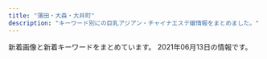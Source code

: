 ```yaml
---
title: "蒲田・大森・大井町"
description: "キーワード別にの巨乳アジアン・チャイナエステ嬢情報をまとめました。"
---
```


新着画像と新着キーワードをまとめています。
2021年06月13日の情報です。

<DmmAffiliateIns />
<KeywordTable
  shops={
    [
    {
        "img_links": [
            "http://kira-kira.work/img/neko1.jpg",
            "http://kira-kira.work/img/rina1.jpg",
            "http://kira-kira.work/img/yuri1.jpg",
            "http://kira-kira.work/img/nana1.jpg",
            "http://kira-kira.work/images/9.jpg",
            "http://kira-kira.work/img/ai1.jpg",
            "http://kira-kira.work/staff/ai.jpg",
            "http://kira-kira.work/images/head.jpg",
            "http://kira-kira.work/staff/rumi.jpg",
            "http://kira-kira.work/images/tg.jpg",
            "http://kira-kira.work/img/rumi2.jpg",
            "http://kira-kira.work/img/yuyu1.jpg",
            "http://kira-kira.work/images/sys3.png",
            "http://kira-kira.work/images/8.jpg",
            "http://kira-kira.work/img/rumi3.jpg",
            "http://kira-kira.work/images/sys2.jpg",
            "http://kira-kira.work/img/aki1.jpg",
            "http://kira-kira.work/images/int2.png",
            "http://kira-kira.work/images/2.jpg",
            "http://kira-kira.work/images/7.jpg",
            "http://kira-kira.work/img/risa1.jpg",
            "http://kira-kira.work/staff/aki.jpg",
            "http://kira-kira.work/staff/yumi.jpg",
            "http://kira-kira.work/images/10.jpg",
            "http://kira-kira.work/images/staff_t.jpg",
            "http://kira-kira.work/img/yumi1.jpg",
            "http://kira-kira.work/images/rec2.jpg",
            "http://kira-kira.work/images/5.jpg",
            "http://kira-kira.work/images/3.jpg",
            "http://kira-kira.work/images/6.jpg",
            "http://kira-kira.work/staff/risa.jpg",
            "http://kira-kira.work/images/news.jpg",
            "http://kira-kira.work/img/rumi1.jpg",
            "http://kira-kira.work/images/mobile.jpg",
            "http://kira-kira.work/images/11.jpg",
            "http://kira-kira.work/staff/rina.jpg",
            "http://kira-kira.work/images/rec1.jpg",
            "http://kira-kira.work/images/4.jpg",
            "http://kira-kira.work/staff/yuri.jpg",
            "http://kira-kira.work/staff/yuyu.jpg",
            "http://kira-kira.work/images/sys1.jpg",
            "http://kira-kira.work/images/headline.jpg",
            "http://kira-kira.work/images/int1.jpg",
            "http://kira-kira.work/images/interior_t.jpg"
        ],
        "url": "http://kira-kira.work/",
        "name": "\u30ad\u30e9\u30ad\u30e9",
        "keywords": {},
        "station": "JR\u84b2\u7530\u99c5\u6771\u53e3"
    },
    {
        "img_links": [
            "http://www.e-uluru.info/images/upload/d33358c73f674e0d.jpg",
            "http://www.e-uluru.info/girl/012.jpg",
            "http://www.e-uluru.info/images/index_12.png",
            "http://www.e-uluru.info/images/upload/thumb/b71e9dc3cfa0f9b4.jpg",
            "http://www.e-uluru.info/images/upload/thumb/30e7a9b6a2619196.jpg",
            "http://www.e-uluru.info/images/index_05.png",
            "http://www.e-uluru.info/s/images/icon_staff.png",
            "http://www.e-uluru.info/images/sys_08.png",
            "http://www.e-uluru.info/images/info_08.png",
            "http://www.e-uluru.info/images/r01.jpg",
            "http://www.e-uluru.info/girl/030.jpg",
            "http://www.e-uluru.info/images/upload/ad830a43974bad03.jpg",
            "http://www.e-uluru.info/images/upload/539dd2297c44dec2.jpg",
            "http://www.e-uluru.info/girl/016.jpg",
            "http://www.e-uluru.info/s/images/r03.jpg",
            "http://www.e-uluru.info/images/index_04.png",
            "http://www.e-uluru.info/i/girl/013.jpg",
            "http://www.e-uluru.info/girl/015.jpg",
            "http://www.e-uluru.info/images/upload/thumb/539dd2297c44dec2.jpg",
            "http://www.e-uluru.info/images/info01.png",
            "http://www.e-uluru.info/images/rec_09.png",
            "http://www.e-uluru.info/girl/032.jpg",
            "http://www.e-uluru.info/images/upload/thumb/ebc831946fdc3143.jpg",
            "http://www.e-uluru.info/images/upload/thumb/98ac232614327354.jpg",
            "http://www.e-uluru.info/images/rec_08.png",
            "http://www.e-uluru.info/images/upload/thumb/adc24ea0648493e2.jpg",
            "http://www.e-uluru.info/images/upload/thumb/24e3367119cd81d4.jpg",
            "http://www.e-uluru.info/girl/024.jpg",
            "http://www.e-uluru.info/images/upload/9e6373c225b7bc51.jpg",
            "http://www.e-uluru.info/girl/018.jpg",
            "http://www.e-uluru.info/images/upload/8ee8987b2165d4fc.jpg",
            "http://www.e-uluru.info/images/upload/2e83ce7f87e28c10.jpg",
            "http://www.e-uluru.info/images/upload/6f79d09c6041afd7.jpg",
            "http://www.e-uluru.info/girl/06.jpg",
            "http://www.e-uluru.info/images/upload/thumb/7dfd54521df00187.jpg",
            "http://www.e-uluru.info/images/upload/thumb/f642dd084fb225c9.jpg",
            "http://www.e-uluru.info/s/images/icon_top.png",
            "http://www.e-uluru.info/images/upload/thumb/e8b0d029c217c7cc.jpg",
            "http://www.e-uluru.info/images/upload/thumb/ad830a43974bad03.jpg",
            "http://www.e-uluru.info/s/images/r01.jpg",
            "http://www.e-uluru.info/girl/033.jpg",
            "http://www.e-uluru.info/images/upload/thumb/1ddb0f728d864feb.jpg",
            "http://www.e-uluru.info/s/images/r05.jpg",
            "http://www.e-uluru.info/images/upload/thumb/08e930d29f9d5b3e.jpg",
            "http://www.e-uluru.info/images/index_03.png",
            "http://www.e-uluru.info/girl/028.jpg",
            "http://www.e-uluru.info/images/upload/a42cde1d7d7ca5c0.jpg",
            "http://www.e-uluru.info/girl/07.jpg",
            "http://www.e-uluru.info/girl/01.jpg",
            "http://www.e-uluru.info/images/upload/db7023b92ef16bbc.jpg",
            "http://www.e-uluru.info/images/upload/thumb/d4a6c5a9e3801cc7.jpg",
            "http://www.e-uluru.info/images/index_08.png",
            "http://www.e-uluru.info/images/index_01.png",
            "http://www.e-uluru.info/s/girl/01.jpg",
            "http://www.e-uluru.info/images/upload/thumb/b5241af23f911574.jpg",
            "http://www.e-uluru.info/images/upload/thumb/8ee8987b2165d4fc.jpg",
            "http://www.e-uluru.info/images/upload/thumb/12cb1bdfa779a5e6.jpg",
            "http://www.e-uluru.info/images/upload/thumb/03b615dbd4a8d4e4.jpg",
            "http://www.e-uluru.info/images/upload/thumb/db7023b92ef16bbc.jpg",
            "http://www.e-uluru.info/images/upload/thumb/a42cde1d7d7ca5c0.jpg",
            "http://www.e-uluru.info/images/pro.jpg",
            "http://www.e-uluru.info/images/upload/thumb/71169c7f826021d0.jpg",
            "http://www.e-uluru.info/images/index_07.png",
            "http://www.e-uluru.info/images/upload/7dfd54521df00187.jpg",
            "http://www.e-uluru.info/s/images/icon_covergirl.png",
            "http://www.e-uluru.info/images/upload/thumb/9e6373c225b7bc51.jpg",
            "http://www.e-uluru.info/girl/020.jpg",
            "http://www.e-uluru.info/images/upload/a86dfeb81b8ab370.jpg",
            "http://www.e-uluru.info/girl/019.jpg",
            "http://www.e-uluru.info/images/upload/thumb/7a73ef7475560f16.jpg",
            "http://www.e-uluru.info/images/staff_08.png",
            "http://www.e-uluru.info/images/upload/1ddb0f728d864feb.jpg",
            "http://www.e-uluru.info/images/index_02.png",
            "http://www.e-uluru.info/images/r03.jpg",
            "http://www.e-uluru.info/images/upload/71169c7f826021d0.jpg",
            "http://www.e-uluru.info/images/upload/f436fca81b34a90a.jpg",
            "http://www.e-uluru.info/images/r05.jpg",
            "http://www.e-uluru.info/s/images/icon_info.png",
            "http://www.e-uluru.info/images/index_06.png",
            "http://www.e-uluru.info/images/upload/e8b0d029c217c7cc.jpg",
            "http://www.e-uluru.info/images/upload/24e3367119cd81d4.jpg",
            "http://www.e-uluru.info/images/index_11.png",
            "http://www.e-uluru.info/images/upload/03b615dbd4a8d4e4.jpg",
            "http://www.e-uluru.info/images/upload/056ff3de81fe9024.jpg",
            "http://www.e-uluru.info/images/upload/90eec703fb0861db.jpg",
            "http://www.e-uluru.info/images/upload/thumb/2951922eff997d84.jpg",
            "http://www.e-uluru.info/images/upload/30e7a9b6a2619196.jpg",
            "http://www.e-uluru.info/images/upload/7a73ef7475560f16.jpg",
            "http://www.e-uluru.info/s/images/r02.jpg",
            "http://www.e-uluru.info/s/images/icon_topics.png",
            "http://www.e-uluru.info/images/r02.jpg",
            "http://www.e-uluru.info/images/upload/5dcabd8808e86a8c.jpg",
            "http://www.e-uluru.info/girl/034.jpg",
            "http://www.e-uluru.info/images/upload/thumb/6f79d09c6041afd7.jpg",
            "http://www.e-uluru.info/images/upload/a944203deb9da4de.jpg",
            "http://www.e-uluru.info/girl/031.jpg",
            "http://www.e-uluru.info/images/upload/thumb/056ff3de81fe9024.jpg",
            "http://www.e-uluru.info/images/upload/98ac232614327354.jpg",
            "http://www.e-uluru.info/images/upload/thumb/a944203deb9da4de.jpg",
            "http://www.e-uluru.info/girl/021.jpg",
            "http://www.e-uluru.info/images/upload/thumb/f436fca81b34a90a.jpg",
            "http://www.e-uluru.info/images/index_13.png",
            "http://www.e-uluru.info/images/upload/f642dd084fb225c9.jpg",
            "http://www.e-uluru.info/images/upload/thumb/90eec703fb0861db.jpg",
            "http://www.e-uluru.info/images/upload/2951922eff997d84.jpg",
            "http://www.e-uluru.info/images/upload/12cb1bdfa779a5e6.jpg",
            "http://www.e-uluru.info/s/images/icon_tel.png",
            "http://www.e-uluru.info/images/upload/adc24ea0648493e2.jpg",
            "http://www.e-uluru.info/images/upload/thumb/2e83ce7f87e28c10.jpg",
            "http://www.e-uluru.info/images/upload/thumb/a86dfeb81b8ab370.jpg",
            "http://www.e-uluru.info/girl/014.jpg",
            "http://www.e-uluru.info/images/upload/08e930d29f9d5b3e.jpg",
            "http://www.e-uluru.info/images/upload/b71e9dc3cfa0f9b4.jpg",
            "http://www.e-uluru.info/images/upload/thumb/d33358c73f674e0d.jpg",
            "http://www.e-uluru.info/images/upload/b5241af23f911574.jpg",
            "http://www.e-uluru.info/girl/013.jpg",
            "http://www.e-uluru.info/images/upload/ebc831946fdc3143.jpg",
            "http://www.e-uluru.info/images/upload/thumb/5dcabd8808e86a8c.jpg",
            "http://www.e-uluru.info/images/upload/d4a6c5a9e3801cc7.jpg"
        ],
        "keywords": {
            "C": 14,
            "83": 2,
            "85": 24,
            "87": 9,
            "F": 2,
            "D": 32,
            "88": 6,
            "E": 11,
            "86": 16
        },
        "name": "\u7f8e\u7409\u7409",
        "url": "http://www.e-uluru.info/",
        "station": "JR\u84b2\u7530\u99c5\u6771\u53e3"
    },
    {
        "keywords": {},
        "img_links": [
            "http://www.hounoka.com/corona-taisaku2.jpg",
            "http://www.hounoka.com/massage-de_88_31.jpg",
            "http://www.hounoka.com/smart/corona-taisaku2.jpg",
            "http://www.hounoka.com/smart/eri.jpg",
            "http://www.hounoka.com/smart/top-tab-returan.jpg"
        ],
        "name": "\u307b\u306e\u304b",
        "url": "http://www.hounoka.com/",
        "station": "JR\u5927\u4e95\u753a\u99c5"
    },
    {
        "station": "JR\u84b2\u7530\u99c5\u897f\u53e3",
        "url": "http://www.es-princess.com/",
        "img_links": [
            "http://www.es-princess.com/s/images/top_2.jpg",
            "http://www.es-princess.com/s/images/service_03.png",
            "http://www.es-princess.com/images/upload/thumb/e5f6402b9bb3e639.jpeg",
            "http://www.es-princess.com/s/images/service_01.png",
            "http://www.es-princess.com/images/index_01.jpg",
            "http://www.es-princess.com/images/upload/thumb/34d0c1f12f3d1581.jpg",
            "http://www.es-princess.com/images/upload/thumb/99ff32906f064430.jpg",
            "http://www.es-princess.com/images/index_36.jpg",
            "http://www.es-princess.com/images/upload/thumb/b673f5c7b6c0c654.jpg",
            "http://www.es-princess.com/images/upload/thumb/1a80890acbd23f61.jpg",
            "http://www.es-princess.com/s/images/pc.png",
            "http://www.es-princess.com/images/staff_13.jpg",
            "http://www.es-princess.com/images/index_02.jpg",
            "http://www.es-princess.com/images/upload/thumb/28d10c17ec4ef55b.jpg",
            "http://www.es-princess.com/images/index_35.jpg",
            "http://es-princess.com/images/index_07.jpg",
            "http://www.es-princess.com/images/upload/thumb/123b8dc1f8010cd7.jpg",
            "http://www.es-princess.com/s/images/tel.png",
            "http://www.es-princess.com/images/upload/thumb/8daadfa86c3af0ee.jpg",
            "http://www.es-princess.com/s/images/t6.jpg",
            "http://www.es-princess.com/images/index_19.jpg",
            "http://www.es-princess.com/images/03.jpg",
            "http://www.es-princess.com/girl/01.jpg",
            "http://www.es-princess.com/images/upload/thumb/b5e216c30766fe2c.jpg",
            "http://www.es-princess.com/s/images/slider/next.png",
            "http://www.es-princess.com/images/upload/thumb/05aaf6a4110be4ac.jpg",
            "http://www.es-princess.com/images/upload/thumb/9081c49e0239e8dc.jpg",
            "http://www.es-princess.com/images/upload/thumb/c191f88ab8347247.jpg",
            "http://es-princess.com/images/index_06.jpg",
            "http://www.es-princess.com/images/upload/thumb/199865d366667d99.jpg",
            "http://www.es-princess.com/images/upload/thumb/abb982c0ed8c784a.jpg",
            "http://www.es-princess.com/images/index_28.jpg",
            "http://www.es-princess.com/images/upload/thumb/4fbbf39dbb4b5671.jpeg",
            "http://www.es-princess.com/s/images/service_07.png",
            "http://www.es-princess.com/images/upload/thumb/4caabf554de9febf.jpg",
            "http://www.es-princess.com/images/upload/thumb/026f0a00a7ebcac9.jpg",
            "http://www.es-princess.com/images/index_07.jpg",
            "http://www.es-princess.com/s/images/t3.jpg",
            "http://www.es-princess.com/images/foot_34.jpg",
            "http://www.es-princess.com/images/index_31.jpg",
            "http://www.es-princess.com/images/info.jpg",
            "http://www.es-princess.com/images/index_06.jpg",
            "http://www.es-princess.com/s/uploads/04.jpg",
            "http://www.es-princess.com/s/image/nav_top.png",
            "http://www.es-princess.com/images/upload/thumb/5a01d26b03ae3963.jpg",
            "http://www.es-princess.com/images/index_17.jpg",
            "http://www.es-princess.com/images/index_27.jpg",
            "http://www.es-princess.com/s/images/t1.jpg",
            "http://www.es-princess.com/images/upload/thumb/18e6044b88e2d742.jpg",
            "http://www.es-princess.com/s/images/t7.jpg",
            "http://www.es-princess.com/images/upload/thumb/d0adbd6a55204cc6.jpg",
            "http://www.es-princess.com/images/rec_13.jpg",
            "http://www.es-princess.com/s/images/slider/3.jpg",
            "http://www.es-princess.com/images/01.jpg",
            "http://www.es-princess.com/images/upload/thumb/966442429a421ade.jpg",
            "http://www.es-princess.com/images/rec.jpg",
            "http://www.es-princess.com/s/uploads/01.jpg",
            "http://www.es-princess.com/s/image/nav_sys.png",
            "http://www.es-princess.com/images/index_15.jpg",
            "http://www.es-princess.com/images/index_34.jpg",
            "http://www.es-princess.com/images/upload/thumb/667df216753c34cf.jpg",
            "http://www.es-princess.com/s/images/slider/1.jpg",
            "http://www.es-princess.com/images/upload/thumb/0403172defd2aa75.jpg",
            "http://www.es-princess.com/images/upload/thumb/a73cd0efe4586362.jpg",
            "http://www.es-princess.com/images/index_03.jpg",
            "http://www.es-princess.com/images/upload/thumb/befa35bfd3fcc1cf.jpg",
            "http://www.es-princess.com/s/image/nav_cast.png",
            "http://www.es-princess.com/images/index_25.jpg",
            "http://www.es-princess.com/images/upload/thumb/ba9e1b4477f15b72.jpg",
            "http://www.es-princess.com/s/uploads/02a.jpg",
            "http://www.es-princess.com/s/images/t8.jpg",
            "http://www.es-princess.com/s/image/nav_hotel.png",
            "http://www.es-princess.com/images/upload/thumb/140d1b4166940516.jpg",
            "http://www.es-princess.com/s/images/okubokomachi.jpg",
            "http://www.es-princess.com/s/images/t4.jpg",
            "http://www.es-princess.com/s/image/nav_topics.png",
            "http://www.es-princess.com/s/image/nav_manga.png",
            "http://www.es-princess.com/images/upload/thumb/fac24168ab90cc92.jpg",
            "http://www.es-princess.com/images/upload/thumb/977b6b56e17935b8.jpg",
            "http://www.es-princess.com/s/images/slider/2.jpg",
            "http://www.es-princess.com/images/upload/thumb/cc93f6d3b2f1a8dd.jpg",
            "http://www.es-princess.com/s/images/t2.jpg",
            "http://www.es-princess.com/images/index_05.jpg",
            "http://www.es-princess.com/s/images/slider/prev.png",
            "http://www.es-princess.com/images/info_13.jpg",
            "http://www.es-princess.com/images/index_23.jpg",
            "http://www.es-princess.com/images/upload/thumb/af672e0eb7d28ee6.jpg",
            "http://www.es-princess.com/images/upload/thumb/570cec0ed7dbb299.jpg",
            "http://www.es-princess.com/images/index_18.jpg",
            "http://www.es-princess.com/images/index_24.jpg",
            "http://www.es-princess.com/s/images/iphone.png",
            "http://www.es-princess.com/images/upload/thumb/314d78dc282a338e.jpg",
            "http://www.es-princess.com/images/upload/thumb/380cd518ae78d99c.jpg",
            "http://www.es-princess.com/s/images/t5.jpg",
            "http://www.es-princess.com/images/upload/thumb/33b8e868c76e480e.jpg",
            "http://www.es-princess.com/images/upload/thumb/440836ac204e3ae6.jpg",
            "http://www.es-princess.com/images/02.jpg",
            "http://www.es-princess.com/images/index_13.jpg",
            "http://www.es-princess.com/images/index_29.jpg",
            "http://www.es-princess.com/images/upload/thumb/7358bb17b522d506.jpg",
            "http://www.es-princess.com/images/index_21.jpg",
            "http://www.es-princess.com/images/index_04.jpg",
            "http://www.es-princess.com/s/uploads/02.jpg",
            "http://www.es-princess.com/images/upload/thumb/c9fd1fe34ca64bc2.png",
            "http://www.es-princess.com/images/upload/thumb/a77e3ba56953c62a.jpg",
            "http://www.es-princess.com/images/upload/thumb/5e0537ee102a37b1.jpg",
            "http://www.es-princess.com/images/upload/thumb/d7645c329c045bbf.jpg"
        ],
        "name": "Princess",
        "keywords": {
            "85": 4,
            "D": 14,
            "91": 4,
            "86": 1,
            "88": 5
        }
    },
    {
        "img_links": [
            "http://ciutyia.xyz/uploads/201117/1-20111GAG6454.jpg",
            "http://ciutyia.xyz/templets/xiangmu/picture/index_contact.png",
            "http://ciutyia.xyz/templets/xiangmu/picture/sh_line_5.png",
            "http://ciutyia.xyz/templets/xiangmu/picture/webentry.png",
            "http://ciutyia.xyz/uploads/200627/1-20062G30950393.jpg",
            "http://ciutyia.xyz/templets/xiangmu/picture/index_therapist.png",
            "http://ciutyia.xyz/templets/xiangmu/picture/gotanda_5.jpg",
            "http://ciutyia.xyz/templets/xiangmu/picture/re_lines.png",
            "http://ciutyia.xyz/uploads/200627/1-20062G30935R3.jpg",
            "http://ciutyia.xyz/uploads/201117/1-20111G32J1140.jpg",
            "http://ciutyia.xyz/templets/xiangmu/picture/foter_line_14.png",
            "http://ciutyia.xyz/uploads/201028/1-20102Q51209202.jpg",
            "http://ciutyia.xyz/uploads/210120/1-210120150301c2.jpg",
            "http://ciutyia.xyz/templets/xiangmu/picture/top.png",
            "http://ciutyia.xyz/uploads/200627/1-20062G30U2518.jpg",
            "http://ciutyia.xyz/uploads/210607/1-21060F95240L7.jpg",
            "http://ciutyia.xyz/templets/xiangmu/picture/rookie_sh.png",
            "http://ciutyia.xyz/uploads/210513/1-21051313014L41.jpg",
            "http://ciutyia.xyz/templets/xiangmu/picture/main_photo.jpg",
            "http://ciutyia.xyz/uploads/201117/1-20111G35643457.jpg",
            "http://ciutyia.xyz/templets/xiangmu/picture/ac_info_5.png",
            "http://ciutyia.xyz/images/R_000.jpg",
            "http://ciutyia.xyz/uploads/210513/1-210513130135551.jpg",
            "http://ciutyia.xyz/uploads/210423/1-210423091Q63A.jpg",
            "http://ciutyia.xyz/uploads/210607/1-21060G0261Q51.jpg",
            "http://ciutyia.xyz/uploads/210429/1-21042ZT94H27.jpg",
            "http://ciutyia.xyz/templets/xiangmu/picture1/index_saloninfo.png",
            "http://ciutyia.xyz/templets/xiangmu/picture/sh_bou_5.png",
            "http://ciutyia.xyz/templets/xiangmu/picture/foter_line.png",
            "http://ciutyia.xyz/uploads/210505/1-210505133603A2.jpg",
            "http://ciutyia.xyz/uploads/210429/1-21042ZU203328.jpg",
            "http://ciutyia.xyz/uploads/201117/1-20111G34243Z7.jpg",
            "http://ciutyia.xyz/uploads/210511/1-210511124110O8.jpg",
            "http://ciutyia.xyz/uploads/allimg/180716/1-1PG6102301955.jpg",
            "http://ciutyia.xyz/templets/xiangmu/picture/tel.png",
            "http://ciutyia.xyz/uploads/180424/1-1P424151P32I.png",
            "http://ciutyia.xyz/uploads/210511/1-21051112503W46.jpg"
        ],
        "station": "JR\u84b2\u7530\u99c5\u897f\u53e3",
        "name": "Reset\u30fb\u30ea\u30bb\u30c3\u30c8",
        "url": "http://ciutyia.xyz/",
        "keywords": {
            "86": 5,
            "C": 7,
            "85": 4,
            "E": 4,
            "D": 1,
            "89": 1,
            "F": 1,
            "\u80f8": 1
        }
    },
    {
        "name": "\u30e1\u30eb\u30c6\u30a3\u30fc\u30b7\u30e5\u30ac\u30fc",
        "img_links": [
            "http://www3.spa-omori.com/static/upload/image/20210611/1623408763606888.png",
            "http://www3.spa-omori.com/static/upload/image/20210611/1623366096182188.jpg",
            "http://www3.spa-omori.com/static/upload/image/20210611/1623366058135364.jpg",
            "http://www3.spa-omori.com/static/upload/image/20210611/1623408730777981.png",
            "http://www3.spa-omori.com/static/upload/image/20210601/1622487398253770.jpg",
            "http://www3.spa-omori.com/static/upload/image/20210601/1622490346100533.jpg",
            "http://www3.spa-omori.com/static/upload/image/20210529/1622262921145959.jpg",
            "http://www3.spa-omori.com/static/upload/image/20210611/1623408748760466.png",
            "http://www3.spa-omori.com/static/upload/image/20210611/1623370128494559.jpg",
            "http://www3.spa-omori.com/94zc.com/img/news.jpg",
            "http://www3.spa-omori.com/static/upload/image/20210611/1623366092252587.jpg",
            "http://www3.spa-omori.com/static/upload/image/20210613/1623564836432428.jpg",
            "http://www3.spa-omori.com/94zc.com/img/tt.jpg",
            "http://www3.spa-omori.com/static/upload/image/20210611/1623405751458082.jpg",
            "http://www3.spa-omori.com/static/upload/image/20210611/1623407019836444.png",
            "http://www3.spa-omori.com/static/upload/image/20210604/1622752506154862.jpg",
            "http://www3.spa-omori.com/static/upload/image/20210529/1622262930173677.png",
            "http://www3.spa-omori.com/static/upload/image/20210607/1622998694748732.jpg",
            "http://www3.spa-omori.com/static/upload/image/20210604/1622780060182117.jpg",
            "http://www3.spa-omori.com/static/upload/image/20210601/1622487391170480.jpg",
            "http://www3.spa-omori.com/static/upload/image/20210613/1623585903714005.jpg",
            "http://www3.spa-omori.com/static/upload/image/20210601/1622490150182834.jpg",
            "http://www3.spa-omori.com/static/upload/image/20210529/1622263004809643.png",
            "http://www3.spa-omori.com/94zc.com/img/staff_t.jpg",
            "http://www3.spa-omori.com/static/upload/image/20210529/1622263004210427.jpg"
        ],
        "url": "http://www3.spa-omori.com/",
        "keywords": {
            "\u30bb\u30af\u30b7\u30fc": 10
        },
        "station": "JR\u5927\u4e95\u753a\u99c5\u4e2d\u592e\u53e3"
    },
    {
        "url": "http://www.healing-ai.net/",
        "name": "\u30d2\u30fc\u30ea\u30f3\u30b0\u611b",
        "keywords": {
            "84": 2,
            "80": 2,
            "\u30bb\u30af\u30b7\u30fc": 2,
            "H": 3,
            "83": 6,
            "90": 3,
            "82": 5,
            "F": 5,
            "96": 3,
            "98": 2,
            "C": 11,
            "88": 3,
            "D": 5,
            "\u80f8": 1,
            "85": 8
        },
        "station": "JR\u84b2\u7530\u99c5\u6771\u53e3",
        "img_links": [
            "http://eskk.healing-ai.net/uploads/2019/06/g0.jpg",
            "https://www.a-side.com/ad/koko/include/banner/koko_200x40.png",
            "http://www.healing-ai.net/images/img_mainvisual_02.png",
            "http://eskk.healing-ai.net/uploads/2019/07/1.jpg",
            "http://eskk.healing-ai.net/uploads/2019/07/3.jpg",
            "http://eskk.healing-ai.net/uploads/2019/12/3.jpg",
            "http://www.healing-ai.net/images/icon_new.png",
            "http://eskk.healing-ai.net/uploads/2019/05/nana3.jpg",
            "http://eskk.healing-ai.net/uploads/2021/03/1.jpg",
            "http://eskk.healing-ai.net/uploads/2020/10/g1.jpg",
            "http://eskk.healing-ai.net/uploads/2019/11/koko.jpg",
            "http://www.healing-ai.net/images/bnr_reserve_01.jpg",
            "http://eskk.healing-ai.net/uploads/2020/01/g1.jpg",
            "http://www.healing-ai.net/images/img_mainvisual_03.png",
            "http://www.healing-ai.net/images/top2.png",
            "http://eskk.healing-ai.net/uploads/2020/01/g2.jpg",
            "http://eskk.healing-ai.net/uploads/2019/05/mika.jpg",
            "http://eskk.healing-ai.net/uploads/2019/12/2-1.jpg",
            "http://eskk.healing-ai.net/uploads/2019/05/g3.jpg",
            "http://eskk.healing-ai.net/uploads/2021/03/4.jpg",
            "http://eskk.healing-ai.net/uploads/2019/05/nana2.jpg",
            "http://eskk.healing-ai.net/uploads/2019/05/ai1-1.jpg",
            "http://eskk.healing-ai.net/uploads/2021/03/3.jpg",
            "http://eskk.healing-ai.net/uploads/2019/07/2.jpg",
            "http://eskk.healing-ai.net/uploads/2020/12/g2.jpg",
            "http://eskk.healing-ai.net/uploads/2019/12/1-1.jpg",
            "http://www.healing-ai.net/images/img_mainvisual_01.png",
            "http://eskk.healing-ai.net/uploads/2020/01/g3.jpg",
            "http://eskk.healing-ai.net/uploads/2021/03/2.jpg",
            "http://eskk.healing-ai.net/uploads/g8-1.jpg",
            "http://eskk.healing-ai.net/uploads/2019/05/ai2-1.jpg",
            "http://eskk.healing-ai.net/uploads/2019/05/ai3.jpg",
            "http://eskk.healing-ai.net/uploads/2019/05/g4.jpg",
            "http://eskk.healing-ai.net/uploads/2020/12/g1.jpg"
        ]
    },
    {
        "keywords": {
            "86": 30,
            "83": 10,
            "F": 20,
            "92": 10,
            "85": 60,
            "84": 10,
            "88": 10,
            "D": 110,
            "87": 30,
            "E": 30
        },
        "name": "\u3075\u308f\u3075\u308f",
        "station": "JR\u84b2\u7530\u99c5\u897f\u53e3",
        "url": "http://yurari.ests.co/",
        "img_links": [
            "http://yurari.ests.co/images/top.jpg",
            "http://yurari.ests.co/images/room4.jpg",
            "http://yurari.ests.co/photos/sites/33/2020/10/2020101317404868.jpg",
            "http://yurari.ests.co/images/service3.jpg",
            "http://yurari.ests.co/images/room3.jpg",
            "http://yurari.ests.co/photos/sites/33/2020/07/2020072517001526.jpg",
            "http://yurari.ests.co/photos/sites/33/2020/08/2020080117472090.jpg",
            "http://yurari.ests.co/photos/sites/33/2021/04/2021042913543085.jpg",
            "http://yurari.ests.co/images/room2.jpg",
            "http://yurari.ests.co/images/s_news.jpg",
            "http://yurari.ests.co/photos/sites/33/2020/12/2020121917142684.jpg",
            "http://yurari.ests.co/photos/sites/33/2020/09/2020090115273947.jpg",
            "http://yurari.ests.co/images/s_pick.jpg",
            "http://yurari.ests.co/images/service1.jpg",
            "http://yurari.ests.co/photos/sites/33/2020/10/2020102111224281.jpg",
            "http://yurari.ests.co/photos/sites/33/2020/09/2020090115274081.jpg",
            "http://yurari.ests.co/images/service2.jpg",
            "http://yurari.ests.co/images/info.jpg",
            "http://yurari.ests.co/images/s_service.png",
            "http://yurari.ests.co/photos/sites/33/2021/02/202102041041291.jpg",
            "http://yurari.ests.co/photos/sites/33/2021/06/2021060310574924.jpg",
            "http://yurari.ests.co/photos/sites/33/2020/09/2020090215054013.jpg",
            "http://yurari.ests.co/images/room1.jpg",
            "http://yurari.ests.co/images/service4.jpg",
            "http://yurari.ests.co/photos/sites/33/2021/04/2021041710082224.jpg",
            "http://yurari.ests.co/photos/sites/33/2021/05/2021052112051577.jpg",
            "http://yurari.ests.co/images/mobile.jpg",
            "http://yurari.ests.co/photos/sites/33/2021/03/2021031211252053.jpg",
            "http://yurari.ests.co/photos/sites/33/2021/06/202106031105436.jpg",
            "http://yurari.ests.co/images/s_staff.png",
            "http://yurari.ests.co/photos/sites/33/2020/10/2020102211543336.jpg",
            "http://yurari.ests.co/photos/sites/33/2020/06/2020061916403177.jpg"
        ]
    },
    {
        "station": "JR\u84b2\u7530\u99c5\u6771\u53e3",
        "img_links": [],
        "name": "\u30bd\u30a6\u30eb\u30fc\u6771\u53e3",
        "url": "http://www.es-md.net/",
        "keywords": {}
    },
    {
        "name": "\u30d5\u30ea\u30fc\u30b8\u30a2",
        "url": "http://freesia-este.com/",
        "img_links": [
            "http://freesia-este.com/images/slider1/02.jpg",
            "http://freesia-este.com/staffPhoto/b20190811160951.jpg",
            "http://freesia-este.com/images/access/04.jpg",
            "http://freesia-este.com/js/sliderLine/slide_prev.png",
            "http://freesia-este.com/staffPhoto/s20190811161143.jpg",
            "http://freesia-este.com/images/access/03.jpg",
            "http://freesia-este.com/staffPhoto/b20210403075229.jpg",
            "http://freesia-este.com/staffPhoto/s20210112143731.jpg",
            "http://freesia-este.com/staffPhoto/s20190811160951.jpg",
            "http://freesia-este.com/staffPhoto/s20210527094704.jpg",
            "http://freesia-este.com/staffPhoto/b20210527094704.jpg",
            "http://freesia-este.com/uploadfiles/images/campaignFreesiaEsteComHaru.jpg",
            "http://freesia-este.com/staffPhoto/b20210403074828.jpg",
            "http://freesia-este.com/images/returnBtn.png",
            "http://freesia-este.com/staffPhoto/s20190811161616.jpg",
            "http://freesia-este.com/images/access/02.jpg",
            "http://freesia-este.com/staffPhoto/b20210506154657.jpg",
            "http://freesia-este.com/images/access/05.jpg",
            "http://freesia-este.com/js/sliderLine/slide_next.png",
            "http://freesia-este.com/images/access/06.jpg",
            "http://freesia-este.com/images/access/01.jpg",
            "http://freesia-este.com/staffPhoto/s20190811160854.jpg",
            "http://freesia-este.com/staffPhoto/b20210403074940.jpg",
            "http://freesia-este.com/staffPhoto/b20210112143731.jpg",
            "http://freesia-este.com/staffPhoto/s20210403075229.jpg",
            "http://freesia-este.com/staffPhoto/b20190811161143.jpg",
            "http://freesia-este.com/staffPhoto/s20210403074828.jpg",
            "http://freesia-este.com/staffPhoto/b20190811160854.jpg",
            "http://freesia-este.com/staffPhoto/s20210506154657.jpg",
            "http://freesia-este.com/staffPhoto/b20190811161616.jpg",
            "http://freesia-este.com/images/gallery1.png",
            "http://freesia-este.com/images/slider1/03.jpg",
            "http://freesia-este.com/images/slider1/01.jpg",
            "http://freesia-este.com/staffPhoto/s20210403074940.jpg"
        ],
        "keywords": {
            "85": 7,
            "84": 1,
            "\u30bb\u30af\u30b7\u30fc": 1,
            "D": 3,
            "86": 1,
            "E": 3,
            "C": 1,
            "F": 1,
            "G": 2
        },
        "station": "JR\u84b2\u7530\u99c5\u6771\u53e3"
    },
    {
        "img_links": [
            "http://www.remonesthe.com/upload/girl/img05/img1_0019.jpg",
            "http://www.remonesthe.com/upload/girl/img01/img1_0021.jpg",
            "http://www.remonesthe.com/upload/girl/img02/img1_0022.jpg",
            "http://www.remonesthe.com/upload/girl/img04/img1_0007.jpg",
            "http://www.remonesthe.com/upload/girl/img05/img1_0016.jpg",
            "http://www.remonesthe.com/upload/girl/img01/img1_0023.jpg",
            "http://www.remonesthe.com/upload/girl/img_sch/img_sch_0008.jpg",
            "http://www.remonesthe.com/upload/girl/img_sch/img_sch_0016.jpg",
            "http://www.remonesthe.com/upload/girl/img_sch/img_sch_0013.jpg",
            "http://www.remonesthe.com/upload/girl/img03/img1_0008.jpg",
            "http://www.remonesthe.com/upload/girl/img02/img1_0013.jpg",
            "http://www.remonesthe.com/upload/girl/img01/img1_0018.jpg",
            "http://www.remonesthe.com/upload/girl/img02/img2_0008.jpg",
            "http://www.remonesthe.com/upload/girl/img02/img1_0016.jpg",
            "http://www.remonesthe.com/upload/girl/img02/img1_0021.jpg",
            "http://www.remonesthe.com/upload/girl/img05/img1_0023.jpg",
            "http://www.remonesthe.com/upload/girl/img01/img1_0015.jpg",
            "http://www.remonesthe.com/upload/girl/img04/img1_0021.jpg",
            "http://www.remonesthe.com/img/pro_modoru.jpg",
            "http://www.remonesthe.com/upload/girl/img_sch/img_sch_0023.jpg",
            "http://www.remonesthe.com/upload/girl/img_sch/img_sch_0022.jpg",
            "http://www.remonesthe.com/upload/girl/img03/img1_0015.jpg",
            "http://www.remonesthe.com/upload/girl/img05/img1_0018.jpg",
            "http://www.remonesthe.com/upload/girl/img02/img3_0008.jpg",
            "http://www.remonesthe.com/img/tit_profile.jpg",
            "http://www.remonesthe.com/upload/girl/img02/img1_0015.jpg",
            "http://www.remonesthe.com/upload/girl/img_sch/img_sch_0015.jpg",
            "http://www.remonesthe.com/banner/koko_468x60.png",
            "http://www.remonesthe.com/upload/girl/img_list01/img_list_0022.jpg",
            "http://www.remonesthe.com/upload/girl/img03/img1_0022.jpg",
            "http://www.remonesthe.com/upload/girl/img01/img1_0019.jpg",
            "http://www.remonesthe.com/upload/girl/img04/img1_0022.jpg",
            "http://www.remonesthe.com/upload/girl/img02/img2_0019.jpg",
            "http://www.remonesthe.com/upload/girl/img02/img1_0008.jpg",
            "http://www.remonesthe.com/upload/girl/img_sch/img_sch_0018.jpg",
            "http://www.remonesthe.com/upload/girl/img_sch/img_sch_0019.jpg",
            "http://www.remonesthe.com/upload/girl/img02/img1_0019.jpg",
            "http://www.remonesthe.com/upload/girl/img05/img1_0022.jpg",
            "http://www.remonesthe.com/upload/girl/img05/img1_0007.jpg",
            "http://www.remonesthe.com/upload/girl/img01/img1_0022.jpg",
            "http://www.remonesthe.com/upload/girl/img03/img1_0016.jpg",
            "http://www.remonesthe.com/img/pro_tit_name.jpg",
            "http://www.remonesthe.com/img/pro_tit_size.jpg",
            "http://www.remonesthe.com/upload/girl/img03/img1_0018.jpg",
            "http://www.remonesthe.com/upload/girl/img_list01/img_list_0023.jpg",
            "http://www.remonesthe.com/upload/girl/img05/img1_0015.jpg",
            "http://www.remonesthe.com/upload/girl/img05/img1_0021.jpg",
            "http://www.remonesthe.com/upload/girl/img03/img1_0023.jpg",
            "http://www.remonesthe.com/upload/girl/img01/img2_0008.jpg",
            "http://www.remonesthe.com/upload/girl/img02/img1_0023.jpg",
            "http://www.remonesthe.com/upload/girl/img04/img1_0018.jpg",
            "http://www.remonesthe.com/upload/girl/img02/img2_0007.jpg",
            "http://www.remonesthe.com/upload/girl/img05/img1_0008.jpg",
            "http://www.remonesthe.com/upload/girl/img04/img1_0013.jpg",
            "http://www.remonesthe.com/upload/girl/img02/img3_0007.jpg",
            "http://www.remonesthe.com/upload/girl/img_sch/img_sch_0021.jpg",
            "http://www.remonesthe.com/upload/girl/img02/img1_0007.jpg",
            "http://www.remonesthe.com/upload/girl/img01/img3_0008.jpg",
            "http://www.remonesthe.com/upload/girl/img02/img1_0018.jpg",
            "http://www.remonesthe.com/upload/girl/img03/img1_0013.jpg",
            "http://www.remonesthe.com/upload/girl/img04/img1_0008.jpg",
            "http://www.remonesthe.com/upload/girl/img01/img1_0007.jpg",
            "http://www.remonesthe.com/img/tit_staff.jpg",
            "http://www.remonesthe.com/upload/girl/img01/img1_0008.jpg",
            "http://www.remonesthe.com/upload/girl/img01/img2_0019.jpg",
            "http://www.remonesthe.com/upload/girl/img04/img1_0019.jpg",
            "http://www.remonesthe.com/upload/girl/img01/img1_0013.jpg",
            "http://www.remonesthe.com/upload/girl/img05/img1_0013.jpg",
            "http://www.remonesthe.com/upload/girl/img04/img1_0015.jpg",
            "http://www.remonesthe.com/upload/girl/img01/img2_0007.jpg",
            "http://www.remonesthe.com/img/main_top.png",
            "http://www.remonesthe.com/upload/girl/img04/img1_0023.jpg",
            "http://www.remonesthe.com/upload/girl/img01/img3_0007.jpg",
            "http://www.remonesthe.com/upload/girl/img_sch/img_sch_0007.jpg",
            "http://www.remonesthe.com/img/pro_tit_age.jpg",
            "http://www.remonesthe.com/upload/girl/img01/img1_0016.jpg",
            "http://www.remonesthe.com/upload/girl/img03/img1_0019.jpg",
            "http://www.remonesthe.com/upload/girl/img03/img1_0007.jpg",
            "http://www.remonesthe.com/upload/girl/img03/img1_0021.jpg",
            "http://www.remonesthe.com/upload/girl/img04/img1_0016.jpg"
        ],
        "name": "LEMON*\u30ec\u30e2\u30f3",
        "keywords": {
            "88": 10,
            "C": 31,
            "E": 8,
            "86": 17,
            "\u4e73": 2,
            "87": 27,
            "D": 22
        },
        "url": "http://www.remonesthe.com/",
        "station": "JR\u84b2\u7530\u99c5\u6771\u53e3"
    },
    {
        "station": "JR\u5927\u68ee\u99c5\u897f\u53e3",
        "img_links": [
            "http://rilakusi.xyz/static/picture/room4.jpg",
            "http://rilakusi.xyz/static/picture/s3.jpg",
            "http://rilakusi.xyz/static/picture/s_staff.png",
            "http://rilakusi.xyz/static/picture/mobile.jpg",
            "http://rilakusi.xyz/static/picture/room1.jpg",
            "http://rilakusi.xyz/uploads/210608/1-21060Q32Q2F5.jpg",
            "http://rilakusi.xyz/static/picture/top.png",
            "http://rilakusi.xyz/uploads/210608/1-21060Q3295L13.jpg",
            "http://rilakusi.xyz/static/picture/room2.jpg",
            "http://rilakusi.xyz/uploads/210608/1-21060Q33115S9.jpg",
            "http://rilakusi.xyz/uploads/210608/1-21060Q32T1138.jpg",
            "http://rilakusi.xyz/static/picture/s1.jpg",
            "http://rilakusi.xyz/static/picture/room3.jpg",
            "http://rilakusi.xyz/uploads/210608/1-21060Q32915324.jpg",
            "http://rilakusi.xyz/static/picture/news.png",
            "http://rilakusi.xyz/uploads/210608/1-21060Q33214962.jpg",
            "http://rilakusi.xyz/uploads/210608/1-21060Q33325V4.jpg",
            "http://rilakusi.xyz/uploads/210608/1-21060Q32GX25.jpg"
        ],
        "keywords": {},
        "name": "\u30a2\u30ea\u30b9",
        "url": "http://rilakusi.xyz/"
    },
    {
        "img_links": [
            "http://k-rlx.info/girls/00.jpg",
            "http://k-rlx.info/girls/04.jpg",
            "http://k-rlx.info/images/index_16.jpg",
            "http://k-rlx.info/images/index_09.jpg",
            "http://k-rlx.info/images/index_10.jpg",
            "http://k-rlx.info/images/01.jpg",
            "http://k-rlx.info/images/index_02.jpg",
            "http://k-rlx.info/images/index_04.jpg",
            "http://k-rlx.info/images/index_13.jpg",
            "http://k-rlx.info/images/index_22.jpg",
            "http://k-rlx.info/images/index_20.jpg",
            "http://k-rlx.info/images/index_30.jpg",
            "http://k-rlx.info/images/rec_15.jpg",
            "http://k-rlx.info/images/index_19.jpg",
            "http://k-rlx.info/images/index_27.jpg",
            "http://k-rlx.info/images/02.jpg",
            "http://k-rlx.info/images/index_21.jpg",
            "http://k-rlx.info/images/index_29.jpg",
            "http://k-rlx.info/images/index_26.jpg",
            "http://k-rlx.info/images/index_08.jpg",
            "http://k-rlx.info/images/index_28.jpg",
            "http://k-rlx.info/images/index_03.jpg",
            "http://k-rlx.info/images/sub_28.jpg",
            "http://k-rlx.info/images/info.jpg",
            "http://k-rlx.info/girls/08.jpg",
            "http://k-rlx.info/images/index_17.jpg",
            "http://k-rlx.info/images/info_15.jpg",
            "http://k-rlx.info/girls/07.jpg",
            "http://k-rlx.info/images/index_25.jpg",
            "http://k-rlx.info/girls/05.jpg",
            "http://k-rlx.info/girls/02.jpg",
            "http://k-rlx.info/images/index_06.jpg",
            "http://k-rlx.info/images/index_24.jpg",
            "http://k-rlx.info/images/index_12.jpg",
            "http://k-rlx.info/images/index_01.jpg",
            "http://k-rlx.info/images/03.jpg",
            "http://k-rlx.info/images/index_18.jpg",
            "http://k-rlx.info/girls/03.jpg",
            "http://k-rlx.info/images/index_05.jpg",
            "http://k-rlx.info/images/staff_15.jpg",
            "http://k-rlx.info/images/index_07.jpg",
            "http://k-rlx.info/girls/01.jpg",
            "http://k-rlx.info/images/rec.jpg"
        ],
        "keywords": {
            "90": 1,
            "92": 1,
            "88": 3,
            "86": 1,
            "C": 4,
            "D": 2
        },
        "name": "\u307e\u3054\u3053\u308d",
        "station": "JR\u5927\u68ee\u99c5\u6771\u53e3",
        "url": "http://k-rlx.info/"
    },
    {
        "img_links": [
            "http://www.sh-himenoyw.work/templets/default/picture/tit1.jpg",
            "http://www.sh-himenoyw.work/templets/default/picture/top02.png",
            "http://www.sh-himenoyw.work/templets/default/picture/footer.png",
            "http://www.sh-himenoyw.work/uploads/210410/1-2104101012452G.jpg",
            "http://www.sh-himenoyw.work/templets/default/picture/top03.png",
            "http://www.sh-himenoyw.work/{dede:global.cfg_templets_skin/}/picture/cg01.jpg",
            "http://www.sh-himenoyw.work/uploads/210505/1-210505091435528.jpg",
            "http://www.sh-himenoyw.work/uploads/210401/1-210401093342544.jpg",
            "http://www.sh-himenoyw.work/templets/default/picture/sys1.jpg",
            "http://www.sh-himenoyw.work/templets/default/picture/tit2.jpg",
            "http://www.sh-himenoyw.work/templets/default/picture/stal.png",
            "http://www.sh-himenoyw.work/templets/default/picture/top01.png",
            "http://www.sh-himenoyw.work/templets/default/picture/tit3.jpg",
            "http://www.sh-himenoyw.work/uploads/210503/1-210503130024241.jpg",
            "http://www.sh-himenoyw.work/{dede:global.cfg_templets_skin/}/picture/cg02.jpg",
            "http://www.sh-himenoyw.work/templets/default/picture/no.png",
            "http://www.sh-himenoyw.work/templets/default/picture/tit4.jpg",
            "http://www.sh-himenoyw.work/uploads/210420/1-210420110353610.jpg",
            "http://www.sh-himenoyw.work/templets/default/picture/tit5.jpg"
        ],
        "url": "http://www.sh-himenoyw.work/",
        "name": "\u5922\u306e\u90e8\u5c4b",
        "keywords": {
            "D": 4,
            "86": 3,
            "89": 1,
            "88": 1,
            "C": 1
        },
        "station": "JR\u5927\u68ee\u99c5\u897f\u53e3"
    },
    {
        "url": "http://es-kosumosu.com/",
        "img_links": [
            "http://es-kosumosu.com/images/room/photo02.jpg",
            "http://es-kosumosu.com/images/info.jpg",
            "http://es-kosumosu.com/images/room/photo04.jpg",
            "http://es-kosumosu.com/girl/6.jpg",
            "http://es-kosumosu.com/images/staff_mitashi.jpg",
            "http://es-kosumosu.com/girl/4.jpg",
            "http://es-kosumosu.com/girl/5.jpg",
            "http://es-kosumosu.com/images/room/photo03.jpg",
            "http://es-kosumosu.com/images/return.png",
            "http://es-kosumosu.com/images/system/sys01.jpg",
            "http://es-kosumosu.com/girl/2.jpg",
            "http://es-kosumosu.com/images/room/photo05.jpg",
            "http://es-kosumosu.com/girl/3.jpg",
            "http://es-kosumosu.com/images/room/photo01.jpg",
            "http://es-kosumosu.com/girl/1.jpg",
            "http://es-kosumosu.com/images/top_flash_01.jpg"
        ],
        "name": "\u30d0\u30a4\u30aa\u30ec\u30c3\u30c8",
        "station": "JR\u5927\u68ee\u99c5\u6771\u53e3",
        "keywords": {}
    },
    {
        "name": "\u7652\u3057\u306e\u99a8",
        "url": "http://iyashi-kaori.net/",
        "img_links": [
            "http://iyashi-kaori.net/uploads/iyashikaori/2012/03/end1.jpg",
            "http://iyashi-kaori.net/uploads/iyashikaori/2021/02/1.jpg",
            "http://iyashi-kaori.net/uploads/iyashikaori/2012/03/l-1.jpg",
            "http://iyashi-kaori.net/uploads/iyashikaori/2018/10/yuka002.jpg",
            "http://iyashi-kaori.net/uploads/iyashikaori/2012/03/s-5.jpg",
            "http://iyashi-kaori.net/uploads/iyashikaori/2012/03/l-6.jpg",
            "http://iyashi-kaori.net/uploads/iyashikaori/2012/03/l-2.jpg",
            "http://iyashi-kaori.net/uploads/iyashikaori/2012/03/s-2.jpg",
            "http://iyashi-kaori.net/uploads/iyashikaori/2019/08/11.jpg",
            "http://iyashi-kaori.net/uploads/iyashikaori/2012/03/s-3.jpg",
            "http://iyashi-kaori.net/uploads/iyashikaori/images/bg.png",
            "http://iyashi-kaori.net/uploads/iyashikaori/2012/03/s-6.jpg",
            "http://iyashi-kaori.net/uploads/iyashikaori/2012/03/s-4.jpg",
            "http://iyashi-kaori.net/uploads/iyashikaori/2017/11/000013.jpg",
            "http://iyashi-kaori.net/uploads/iyashikaori/2012/03/l-4.jpg",
            "http://iyashi-kaori.net/uploads/iyashikaori/2019/11/staff-old.jpg",
            "http://iyashi-kaori.net/uploads/iyashikaori/2019/08/staff.jpg",
            "http://iyashi-kaori.net/uploads/iyashikaori/2012/03/s-1.jpg",
            "http://iyashi-kaori.net/uploads/iyashikaori/2012/03/index_l2.jpg",
            "http://iyashi-kaori.net/uploads/iyashikaori/2012/03/l-3.jpg",
            "http://iyashi-kaori.net/uploads/iyashikaori/2019/02/000023.jpg",
            "http://iyashi-kaori.net/uploads/iyashikaori/2019/08/1.jpg",
            "http://iyashi-kaori.net/uploads/iyashikaori/2012/03/l-5.jpg",
            "http://iyashi-kaori.net/uploads/iyashikaori/2019/10/ggg.jpg",
            "http://iyashi-kaori.net/uploads/iyashikaori/2015/07/s__636519102.jpg",
            "http://iyashi-kaori.net/uploads/iyashikaori/2017/11/000023.jpg",
            "http://iyashi-kaori.net/uploads/iyashikaori/2016/09/s__21340164111.jpg",
            "http://iyashi-kaori.net/uploads/iyashikaori/2012/03/top.jpg"
        ],
        "keywords": {
            "C": 7,
            "D": 1
        },
        "station": "JR\u84b2\u7530\u99c5\u6771\u53e3"
    },
    {
        "img_links": [
            "http://es-refine.xyz/images/g7.jpg",
            "http://es-refine.xyz/images/a4.jpg",
            "http://es-refine.xyz/images/r3.jpg",
            "http://es-refine.xyz/images/a2.jpg",
            "http://es-refine.xyz/images/a5.jpg",
            "http://es-refine.xyz/images/3.jpg",
            "http://es-refine.xyz/images/mobile.jpg",
            "http://es-refine.xyz/images/tite-staff.jpg",
            "http://es-refine.xyz/images/a1.jpg",
            "http://es-refine.xyz/images/g02.jpg",
            "http://es-refine.xyz/images/g6.jpg",
            "http://es-refine.xyz/images/g.jpg",
            "http://es-refine.xyz/images/4.jpg",
            "http://es-refine.xyz/images/a3.jpg",
            "http://es-refine.xyz/images/pickup_t.jpg",
            "http://es-refine.xyz/images/a6.jpg",
            "http://es-refine.xyz/images/end.png",
            "http://es-refine.xyz/images/top.jpg",
            "http://es-refine.xyz/images/r2.jpg",
            "http://es-refine.xyz/images/g8.jpg",
            "http://es-refine.xyz/images/tite-link.jpg",
            "http://es-refine.xyz/images/g2.jpg"
        ],
        "url": "http://es-refine.xyz/",
        "station": "JR\u5927\u68ee\u99c5\u6771\u53e3",
        "keywords": {
            "C": 12
        },
        "name": "Refine\u30fb\u30ea\u30d5\u30a1\u30a4\u30f3"
    },
    {
        "name": "\u604b",
        "keywords": {},
        "station": "JR\u5927\u4e95\u753a\u99c5\u4e2d\u592e\u897f\u53e3",
        "img_links": [],
        "url": "https://love.ies.fun/"
    },
    {
        "keywords": {
            "86": 4,
            "88": 2,
            "90": 2,
            "C": 10,
            "85": 2
        },
        "station": "\u9752\u7269\u6a2a\u4e01\u99c5",
        "url": "http://kenkounoie.relax-fk.com/",
        "img_links": [
            "http://kenkounoie.relax-fk.com/images/cast04.png",
            "http://kenkounoie.relax-fk.com/images/main-visual.png",
            "http://kenkounoie.relax-fk.com/images/cast07.png",
            "http://kenkounoie.relax-fk.com/images/sub-visual.png",
            "http://kenkounoie.relax-fk.com/images/cast05.png",
            "http://kenkounoie.relax-fk.com/images/kansen.png",
            "http://kenkounoie.relax-fk.com/images/cast08.png",
            "http://kenkounoie.relax-fk.com/images/cast06.png"
        ],
        "name": "\u5065\u5eb7\u306e\u5bb6"
    },
    {
        "keywords": {},
        "station": "JR\u84b2\u7530\u99c5\u897f\u53e3",
        "img_links": [],
        "name": "\u8776\u604b\u82b1",
        "url": "http://momi-este.com/"
    },
    {
        "station": "\u84b2\u7530\u99c5\u897f\u53e3",
        "name": "\u604b\u306e\u82b1",
        "img_links": [
            "http://iyashimori.info/up/uploads/20201219182745say.jpg",
            "http://iyashimori.info/img/topimg.jpg",
            "http://iyashimori.info/img/price.jpg",
            "http://iyashimori.info/up/uploads/2020062222115088.jpg",
            "http://iyashimori.info/up/uploads/202105121726032.jpg",
            "http://iyashimori.info/up/uploads/20210602204231ao.jpg",
            "http://iyashimori.info/up/uploads/20210312180627hh.jpg",
            "http://iyashimori.info/img/qj.png",
            "http://iyashimori.info/img/topimg2.jpg",
            "http://iyashimori.info/img/50staff.jpg",
            "http://iyashimori.info/up/uploads/20200730210025e.jpg",
            "http://iyashimori.info/img/telephone.png",
            "http://iyashimori.info/up/uploads/20210416201635mmk.jpg",
            "http://iyashimori.info/img/topimg3.jpg",
            "http://iyashimori.info/img/caution.png",
            "http://iyashimori.info/img/totop.png",
            "http://iyashimori.info/up/uploads/202010142346103.jpg",
            "http://iyashimori.info/up/uploads/20210210211620iii.jpg",
            "http://iyashimori.info/up/uploads/20210204121304rin.jpg",
            "http://iyashimori.info/up/uploads/20210429153132masako.jpg",
            "http://iyashimori.info/img/50qj.jpg",
            "http://iyashimori.info/up/uploads/20210529235150ena.jpg",
            "http://iyashimori.info/up/uploads/20200725171457y.jpg",
            "http://iyashimori.info/img/topimg1.jpg",
            "http://iyashimori.info/up/uploads/20210522230225ma.jpg",
            "http://iyashimori.info/img/50price.jpg",
            "http://iyashimori.info/up/uploads/20210602225604ha.jpg",
            "http://iyashimori.info/up/uploads/20200902223249ha.jpg",
            "http://iyashimori.info/img/tel.png"
        ],
        "keywords": {
            "F": 5,
            "\u80f8": 1,
            "E": 3
        },
        "url": "http://iyashimori.info/"
    },
    {
        "station": "JR\u5927\u68ee\u99c5\u897f\u53e3",
        "img_links": [
            "http://www.cosmos.relaxjp.info/files/001.jpg",
            "http://www.cosmos.relaxjp.info/common/img/top_img001.png",
            "http://www.cosmos.relaxjp.info/files/006.jpg",
            "http://www.cosmos.relaxjp.info/images/call_sp.png",
            "http://www.cosmos.relaxjp.info/common/img/image3.jpg",
            "http://www.cosmos.relaxjp.info/common/img/shop/r1.jpg",
            "http://www.cosmos.relaxjp.info/common/img/shop/r3.jpg",
            "http://www.cosmos.relaxjp.info/common/img/shop/r4.jpg",
            "http://www.cosmos.relaxjp.info/files/004.jpg",
            "http://www.cosmos.relaxjp.info/files/002.jpg",
            "http://www.cosmos.relaxjp.info/files/005.jpg",
            "http://www.cosmos.relaxjp.info/common/img/shop/r2.jpg",
            "http://www.cosmos.relaxjp.info/photo_news/upimg/18630606fd1936e3b3_0.jpg",
            "http://www.cosmos.relaxjp.info/common/img/image2.jpg",
            "http://www.cosmos.relaxjp.info/common/img/image1.jpg",
            "http://www.cosmos.relaxjp.info/files/003.jpg"
        ],
        "name": "\u30b3\u30b9\u30e2\u30b9",
        "url": "http://www.cosmos.relaxjp.info/",
        "keywords": {
            "C": 13
        }
    },
    {
        "name": "\u30a2\u30e9\u30d3\u30a2\u306e\u591c",
        "station": "JR\u84b2\u7530\u99c5\u897f\u53e3",
        "url": "http://www.arabianoyoru.com/",
        "img_links": [
            "http://www.arabianoyoru.com/images/upload/thumb/68db36b1211cebb9.jpg",
            "http://www.arabianoyoru.com/images/upload/thumb/a29f5a4a28b905cc.jpg",
            "http://www.arabianoyoru.com/images/fanhui.png",
            "http://www.arabianoyoru.com/s/images/icon_tel.png",
            "http://www.arabianoyoru.com/images/upload/thumb/372dce9ab9d22744.jpg",
            "http://www.arabianoyoru.com/images/upload/eb30a7e162d494b7.jpg",
            "http://www.arabianoyoru.com/s/images/r01.jpg",
            "http://www.arabianoyoru.com/images/acc_12.jpg",
            "http://www.arabianoyoru.com/s/images/icon_staff.png",
            "http://www.arabianoyoru.com/images/sub_16.png",
            "http://www.arabianoyoru.com/images/upload/0976cdac54ed3543.jpg",
            "http://www.arabianoyoru.com/images/upload/thumb/e3e089bc950ef93e.jpg",
            "http://www.arabianoyoru.com/images/index_09.jpg",
            "http://www.arabianoyoru.com/images/upload/thumb/2b92798467141387.jpg",
            "http://www.arabianoyoru.com/images/upload/thumb/c1c4634be9e43e96.jpg",
            "http://www.arabianoyoru.com/images/upload/f758de4c846e44e7.jpg",
            "http://www.arabianoyoru.com/s/images/icon_topics.png",
            "http://www.arabianoyoru.com/images/upload/thumb/845ccdcc528743c1.jpg",
            "http://www.arabianoyoru.com/images/upload/thumb/2f10cf77f8d7b399.jpg",
            "http://www.arabianoyoru.com/images/upload/6edb9fff24d5531d.jpg",
            "http://www.arabianoyoru.com/images/index_05.jpg",
            "http://www.arabianoyoru.com/images/upload/thumb/ee0c285b7dee8567.jpg",
            "http://www.arabianoyoru.com/images/upload/372dce9ab9d22744.jpg",
            "http://www.arabianoyoru.com/images/sub_17.png",
            "http://www.arabianoyoru.com/images/upload/845ccdcc528743c1.jpg",
            "http://www.arabianoyoru.com/images/index_15.jpg",
            "http://www.arabianoyoru.com/images/01.jpg",
            "http://www.arabianoyoru.com/images/upload/9ade184b158a1622.jpg",
            "http://www.arabianoyoru.com/images/upload/thumb/1bdcd13f57cbf51b.jpg",
            "http://www.arabianoyoru.com/images/sys.jpg",
            "http://www.arabianoyoru.com/girl/012.jpg",
            "http://www.arabianoyoru.com/images/upload/ee0c285b7dee8567.jpg",
            "http://www.arabianoyoru.com/images/upload/74b7f5d5cce6bcca.jpg",
            "http://www.arabianoyoru.com/images/upload/thumb/74b7f5d5cce6bcca.jpg",
            "http://www.arabianoyoru.com/images/upload/thumb/2bab34e5f5f4b474.jpg",
            "http://www.arabianoyoru.com/images/upload/2101a8b842308c11.jpg",
            "http://www.arabianoyoru.com/images/upload/thumb/4d0b81e791f8dd2a.jpg",
            "http://www.arabianoyoru.com/images/upload/8c714cbe908fdcfa.jpg",
            "http://www.arabianoyoru.com/images/upload/thumb/8c714cbe908fdcfa.jpg",
            "http://www.arabianoyoru.com/images/upload/thumb/66a58b73f3d149ef.jpg",
            "http://www.arabianoyoru.com/images/index_02.jpg",
            "http://www.arabianoyoru.com/images/rec.jpg",
            "http://www.arabianoyoru.com/images/index_04.jpg",
            "http://www.arabianoyoru.com/images/upload/4d0b81e791f8dd2a.jpg",
            "http://www.arabianoyoru.com/images/upload/thumb/f758de4c846e44e7.jpg",
            "http://www.arabianoyoru.com/images/upload/thumb/4532de498ca39c33.jpg",
            "http://www.arabianoyoru.com/s/images/r03.jpg",
            "http://www.arabianoyoru.com/images/upload/thumb/2101a8b842308c11.jpg",
            "http://www.arabianoyoru.com/s/girl/01.jpg",
            "http://www.arabianoyoru.com/images/upload/68db36b1211cebb9.jpg",
            "http://www.arabianoyoru.com/images/upload/thumb/581da65ae95ac110.jpg",
            "http://www.arabianoyoru.com/images/upload/thumb/a814b7e0bf080e1a.jpg",
            "http://www.arabianoyoru.com/images/upload/a814b7e0bf080e1a.jpg",
            "http://www.arabianoyoru.com/images/upload/4a9b52f014c57b14.jpg",
            "http://www.arabianoyoru.com/images/upload/c1c4634be9e43e96.jpg",
            "http://www.arabianoyoru.com/images/upload/17edc747659021f9.jpg",
            "http://www.arabianoyoru.com/images/upload/581da65ae95ac110.jpg",
            "http://www.arabianoyoru.com/s/images/icon_top.png",
            "http://www.arabianoyoru.com/images/upload/thumb/6edb9fff24d5531d.jpg",
            "http://www.arabianoyoru.com/images/index_11.jpg",
            "http://www.arabianoyoru.com/images/acc_01.jpg",
            "http://www.arabianoyoru.com/images/sub_12.jpg",
            "http://www.arabianoyoru.com/images/upload/thumb/eb30a7e162d494b7.jpg",
            "http://www.arabianoyoru.com/images/upload/3469606e262a5ee0.jpg",
            "http://www.arabianoyoru.com/images/upload/66a58b73f3d149ef.jpg",
            "http://www.arabianoyoru.com/images/r04.jpg",
            "http://www.arabianoyoru.com/images/index_17.jpg",
            "http://www.arabianoyoru.com/images/index_08.jpg",
            "http://www.arabianoyoru.com/images/upload/thumb/9ade184b158a1622.jpg",
            "http://www.arabianoyoru.com/images/upload/1bdcd13f57cbf51b.jpg",
            "http://www.arabianoyoru.com/images/upload/thumb/17edc747659021f9.jpg",
            "http://www.arabianoyoru.com/images/upload/a29f5a4a28b905cc.jpg",
            "http://www.arabianoyoru.com/images/info_12.jpg",
            "http://www.arabianoyoru.com/images/staff_12.jpg",
            "http://www.arabianoyoru.com/images/upload/thumb/0976cdac54ed3543.jpg",
            "http://www.arabianoyoru.com/images/upload/4532de498ca39c33.jpg",
            "http://www.arabianoyoru.com/images/sub_15.jpg",
            "http://www.arabianoyoru.com/images/r02.jpg",
            "http://www.arabianoyoru.com/images/upload/thumb/564cb6c5b230ca3d.jpg",
            "http://www.arabianoyoru.com/images/index_06.jpg",
            "http://www.arabianoyoru.com/images/index_07.jpg",
            "http://www.arabianoyoru.com/images/sub_16.jpg",
            "http://www.arabianoyoru.com/images/r01.jpg",
            "http://www.arabianoyoru.com/s/images/r02.jpg",
            "http://www.arabianoyoru.com/images/upload/539fdf3e384c469c.jpg",
            "http://www.arabianoyoru.com/s/images/icon_covergirl.png",
            "http://www.arabianoyoru.com/images/index_10.jpg",
            "http://www.arabianoyoru.com/images/upload/thumb/3469606e262a5ee0.jpg",
            "http://www.arabianoyoru.com/images/upload/2b92798467141387.jpg",
            "http://www.arabianoyoru.com/images/index_12.jpg",
            "http://www.arabianoyoru.com/images/rec_12.jpg",
            "http://www.arabianoyoru.com/images/upload/2bab34e5f5f4b474.jpg",
            "http://www.arabianoyoru.com/images/upload/thumb/539fdf3e384c469c.jpg",
            "http://www.arabianoyoru.com/images/upload/2f10cf77f8d7b399.jpg",
            "http://www.arabianoyoru.com/images/upload/564cb6c5b230ca3d.jpg",
            "http://www.arabianoyoru.com/s/images/icon_info.png",
            "http://www.arabianoyoru.com/images/02.jpg",
            "http://www.arabianoyoru.com/images/info_01.jpg",
            "http://www.arabianoyoru.com/s/images/r04.jpg",
            "http://www.arabianoyoru.com/images/upload/thumb/4a9b52f014c57b14.jpg",
            "http://www.arabianoyoru.com/images/upload/e3e089bc950ef93e.jpg",
            "http://www.arabianoyoru.com/images/r03.jpg"
        ],
        "keywords": {
            "87": 7,
            "F": 2,
            "C": 10,
            "E": 8,
            "D": 35,
            "88": 4,
            "86": 14,
            "84": 2,
            "85": 26,
            "89": 2
        }
    },
    {
        "name": "Men\u2019sBali\uff5e\u30e1\u30f3\u30ba\u30d0\u30ea\uff5e",
        "station": "JR\u5927\u4e95\u753a\u99c5\u4e2d\u592e\u897f\u53e3",
        "keywords": {
            "\u30bb\u30af\u30b7\u30fc": 3
        },
        "img_links": [
            "http://mensbali.net/images/st/coco_2.jpg",
            "http://mensbali.net/images/st/yuki.jpg",
            "http://mensbali.net/images/st/yura.jpg",
            "http://mensbali.net/images/heading_pickup.jpg",
            "http://mensbali.net/images/st/erika_2.jpg",
            "http://mensbali.net/images/st/mana.jpg",
            "http://mensbali.net/images/st/saya_3.jpg",
            "http://mensbali.net/sp/image/head_slide2.jpg",
            "http://mensbali.net/images/st/coco_1.jpg",
            "http://mensbali.net/images/footer_bg.jpg",
            "http://mensbali.net/images/top_desc.jpg",
            "http://mensbali.net/images/st/riri3.jpg",
            "http://mensbali.net/images/st/moe2.jpg",
            "http://mensbali.net/images/link/mens-esthe1.png",
            "https://menlog.net/link/menlog20040.jpg",
            "http://mensbali.net/images/st/riri1.jpg",
            "http://mensbali.net/images/heading_new_staff.jpg",
            "http://mensbali.net/images/st/maya.jpg",
            "http://mensbali.net/images/st/erika_1.jpg",
            "http://mensbali.net/images/top_newface3.jpg",
            "http://mensbali.net/images/top_newface.jpg",
            "http://mensbali.net/images/st/moe1.jpg",
            "http://mensbali.net/images/st/saya_2.jpg",
            "http://mensbali.net/images/heading_bottom_staff.jpg",
            "http://mensbali.net/images/st/moe3.jpg",
            "http://mensbali.net/sp/image/head.jpg",
            "http://mensbali.net/images/st/sena.jpg",
            "http://mensbali.net/images/st/ayu.jpg",
            "http://mensbali.net/sp/image/head_slide3.jpg",
            "http://mensbali.net/images/side_mobile2.jpg",
            "http://mensbali.net/images/st/st3.jpg",
            "http://mensbali.net/images/side_interior.jpg",
            "http://mensbali.net/images/st/saya_1.jpg",
            "http://mensbali.net/images/st/kana.jpg",
            "http://mensbali.net/images/st/riri2.jpg",
            "http://mensbali.net/images/st/erika_3.jpg",
            "http://mensbali.net/sp/image/head_slide.jpg",
            "http://mensbali.net/images/st/mai2.jpg",
            "http://mensbali.net/images/heading_news.jpg",
            "http://mensbali.net/images/st/coco_3.jpg"
        ],
        "url": "http://mensbali.net/"
    },
    {
        "name": "\u30b7\u30e3\u30eb\u30e0",
        "url": "http://syarumu.net",
        "keywords": {},
        "station": "JR\u84b2\u7530\u99c5\u6771\u53e3",
        "img_links": [
            "http://syarumu.net/up/uploads/20190912225320hina.jpg",
            "http://syarumu.net/images/qj.jpg",
            "http://syarumu.net/up/newsimg/201707272103202.jpg",
            "http://syarumu.net/up/uploads/20190903230049natumi.jpg",
            "http://syarumu.net/up/uploads/20180802213749ai.jpg",
            "http://syarumu.net/up/uploads/20191028120109pre.jpg",
            "http://syarumu.net/up/uploads/20160811191905hitomi.jpg",
            "http://syarumu.net/up/newsimg/20180519143336risa1.jpg",
            "http://syarumu.net/up/uploads/20190426134943sumire1.jpg",
            "http://syarumu.net/up/uploads/20190301204324ayako1.jpg",
            "http://syarumu.net/up/uploads/20190903230049natumi2.jpg",
            "http://syarumu.net/up/uploads/20190301204316ayako.jpg",
            "http://syarumu.net/up/uploads/20190522203018saori1.jpg",
            "http://syarumu.net/up/uploads/20200728221316kan.jpg",
            "http://syarumu.net/up/uploads/20171001173455haruka.jpg",
            "http://syarumu.net/up/uploads/20161219214103hitomi1.jpg",
            "http://syarumu.net/up/uploads/20160812161757aiko4.jpg",
            "http://syarumu.net/up/uploads/20190912225327hina1.jpg",
            "http://syarumu.net/up/uploads/20170406223535mao.jpg",
            "http://syarumu.net/up/uploads/20170108170417kira4.jpg",
            "http://syarumu.net/up/uploads/20171119193048nana4.jpg",
            "http://syarumu.net/up/uploads/20160812161741aiko.jpg",
            "http://syarumu.net/up/newsimg/20171016204113mayumi1.jpg",
            "http://syarumu.net/up/uploads/20190426134932sumire.jpg",
            "http://syarumu.net/up/uploads/20170106012055kira3.jpg",
            "http://syarumu.net/up/uploads/20171016204051mayumi.jpg",
            "http://syarumu.net/images/tel.jpg",
            "http://syarumu.net/up/uploads/2017101023014120170519212939eri1.jpg",
            "http://syarumu.net/up/uploads/20191121214351yua.jpg",
            "http://syarumu.net/up/uploads/20190525003719risa1.jpg",
            "http://syarumu.net/up/uploads/202006222228319.jpg",
            "http://syarumu.net/up/uploads/20160813224746kasumi.jpg",
            "http://syarumu.net/up/newsimg/20170406223636mao.jpg",
            "http://syarumu.net/up/uploads/20190522203024saori2.jpg",
            "http://syarumu.net/up/uploads/20190720013113erika.jpg",
            "http://syarumu.net/images/price.jpg",
            "http://syarumu.net/up/uploads/20160812161809aiko5.jpg",
            "http://syarumu.net/up/newsimg/20180519150354kanaa.jpg",
            "http://syarumu.net/images/info.png",
            "http://syarumu.net/up/uploads/20180802213555serina2.jpg",
            "http://syarumu.net/up/uploads/20201008205617r.jpg",
            "http://syarumu.net/up/uploads/20190516212007k2.jpg",
            "http://syarumu.net/up/uploads/20180802213619serina1.jpg",
            "http://syarumu.net/up/uploads/20190912225334hina2.jpg",
            "http://syarumu.net/up/uploads/20180802213607serina.jpg",
            "http://syarumu.net/up/uploads/20171016204051mayumi1.jpg",
            "http://syarumu.net/up/uploads/20181204215307yurika.jpg",
            "http://syarumu.net/up/uploads/20191121214442AXKE6657.jpg",
            "http://syarumu.net/up/uploads/20190525003732risa.jpg",
            "http://syarumu.net/up/uploads/20200728221353kana.jpg",
            "http://syarumu.net/up/uploads/20190813233629mirai2.jpg",
            "http://syarumu.net/up/uploads/20171119193015nana3.jpg",
            "http://syarumu.net/up/uploads/20171016204051mayumi2.jpg",
            "http://syarumu.net/up/uploads/20190819221937moe.jpg",
            "http://syarumu.net/up/uploads/20190714114509image.jpeg",
            "http://syarumu.net/images/qr.jpg",
            "http://syarumu.net/up/uploads/2020062222282211.jpg",
            "http://syarumu.net/up/uploads/20190516211959k1.jpg"
        ]
    },
    {
        "img_links": [],
        "url": "http://ikoi.xyz.mn/",
        "keywords": {},
        "name": "\u61a9",
        "station": "JR\u5927\u68ee\u99c5\u6771\u53e3"
    },
    {
        "station": "JR\u84b2\u7530\u99c5\u6771\u53e3",
        "name": "Flower\u30fb\u30d5\u30e9\u30ef\u30fc",
        "keywords": {
            "C": 49,
            "D": 31,
            "85": 12,
            "87": 39,
            "86": 23
        },
        "img_links": [
            "http://www.floweresthe.com/upload/board/img_1620284948.jpg",
            "http://www.floweresthe.com/img/r2.jpg",
            "http://www.floweresthe.com/upload/girl/img02/img1_0004.jpg",
            "http://www.floweresthe.com/upload/girl/img02/img1_0003.jpg",
            "http://www.floweresthe.com/upload/girl/img04/img1_0010.jpg",
            "http://www.floweresthe.com/upload/girl/img_list01/img_list_0006.jpg",
            "http://www.floweresthe.com/upload/girl/img01/img1_0004.jpg",
            "http://www.floweresthe.com/upload/girl/img_list01/img_list_0010.jpg",
            "http://www.floweresthe.com/upload/board/img_1617937698.jpg",
            "http://www.floweresthe.com/upload/board/img_1551414651.jpg",
            "http://www.floweresthe.com/img/tit_girls.jpg",
            "http://www.floweresthe.com/img/lineyoko.jpg",
            "http://www.floweresthe.com/upload/girl/img04/img1_0008.jpg",
            "http://www.floweresthe.com/img/main_top.jpg",
            "http://www.floweresthe.com/upload/girl/img04/img1_0007.jpg",
            "http://www.floweresthe.com/upload/girl/img01/img2_0006.jpg",
            "http://www.floweresthe.com/img/tit_photo.jpg",
            "http://www.floweresthe.com/upload/girl/img04/img1_0001.jpg",
            "http://www.floweresthe.com/upload/girl/img01/img1_0005.jpg",
            "http://www.floweresthe.com/upload/girl/img04/img1_0009.jpg",
            "http://www.floweresthe.com/img/sys2.jpg",
            "http://www.floweresthe.com/img/memu.jpg",
            "http://www.floweresthe.com/upload/girl/img04/img1_0006.jpg",
            "http://www.floweresthe.com/upload/girl/img02/img1_0010.jpg",
            "http://www.floweresthe.com/img/bottom.jpg",
            "http://www.floweresthe.com/img/tit_profile.jpg",
            "http://www.floweresthe.com/upload/girl/img01/img1_0003.jpg",
            "http://www.floweresthe.com/upload/girl/img01/img1_0011.jpg",
            "http://www.floweresthe.com/upload/girl/img02/img1_0001.jpg",
            "http://www.floweresthe.com/upload/girl/img_list01/img_list_0003.jpg",
            "http://www.floweresthe.com/upload/girl/img_list01/img_list_0007.jpg",
            "http://www.floweresthe.com/img/sys1.jpg",
            "http://www.floweresthe.com/img/r4.jpg",
            "http://www.floweresthe.com/upload/girl/img_list01/img_list_0004.jpg",
            "http://www.floweresthe.com/upload/girl/img01/img1_0010.jpg",
            "http://www.floweresthe.com/upload/girl/img01/img1_0008.jpg",
            "http://www.floweresthe.com/upload/girl/img_list01/img_list_0011.jpg",
            "http://www.floweresthe.com/upload/board/img_1570430028.jpg",
            "http://www.floweresthe.com/img/r3.jpg",
            "http://www.floweresthe.com/upload/girl/img02/img1_0011.jpg",
            "http://www.floweresthe.com/upload/board/img_1599194180.jpg",
            "http://www.floweresthe.com/upload/girl/img02/img1_0007.jpg",
            "http://www.floweresthe.com/img/interior.png",
            "http://www.floweresthe.com/upload/girl/img02/img1_0006.jpg",
            "http://www.floweresthe.com/upload/girl/img02/img1_0005.jpg",
            "http://www.floweresthe.com/upload/girl/img04/img1_0005.jpg",
            "http://www.floweresthe.com/upload/girl/img_list01/img_list_0009.jpg",
            "http://www.floweresthe.com/upload/girl/img02/img1_0008.jpg",
            "http://www.floweresthe.com/upload/board/img_1552291455.jpg",
            "http://www.floweresthe.com/img/r1.jpg",
            "http://www.floweresthe.com/upload/girl/img_list01/img_list_0005.jpg",
            "http://www.floweresthe.com/upload/girl/img02/img1_0009.jpg",
            "http://www.floweresthe.com/upload/girl/img04/img1_0011.jpg",
            "http://www.floweresthe.com/upload/girl/img_list01/img_list_0001.jpg",
            "http://www.floweresthe.com/upload/girl/img04/img1_0004.jpg",
            "http://www.floweresthe.com/upload/girl/img01/img1_0007.jpg",
            "http://www.floweresthe.com/upload/girl/img01/img1_0009.jpg",
            "http://www.floweresthe.com/upload/girl/img01/img1_0006.jpg",
            "http://www.floweresthe.com/upload/girl/img04/img1_0003.jpg",
            "http://www.floweresthe.com/upload/girl/img01/img1_0001.jpg",
            "http://www.floweresthe.com/upload/girl/img_list01/img_list_0008.jpg"
        ],
        "url": "http://www.floweresthe.com/"
    },
    {
        "keywords": {
            "87": 4
        },
        "img_links": [
            "http://www1.spa-omori.com/static/upload/image/20210422/1619083226207707.jpg",
            "http://www1.spa-omori.com/static/upload/image/20210223/1614039397117058.jpg",
            "http://www1.spa-omori.com/static/upload/image/20210224/1614126725700730.jpg",
            "http://www1.spa-omori.com/static/upload/image/20210224/1614164483392795.jpg",
            "http://www1.spa-omori.com/static/upload/image/20210224/1614163208116499.jpg",
            "http://www1.spa-omori.com/static/upload/image/20210420/1618923132466003.png",
            "http://www1.spa-omori.com/94zc.com/img/totop_01.png",
            "http://www1.spa-omori.com/static/upload/image/20210223/1614046189930695.jpg",
            "http://www1.spa-omori.com/static/upload/image/20210223/1614039396132620.jpg",
            "http://www1.spa-omori.com/static/upload/image/20210223/1614039619556019.jpg",
            "http://www1.spa-omori.com/static/upload/image/20210224/1614132565625014.jpg",
            "http://www1.spa-omori.com/static/upload/image/20210224/1614131672107791.jpg",
            "http://www1.spa-omori.com/static/upload/image/20210223/1614039396756745.jpg",
            "http://www1.spa-omori.com/static/upload/image/20210223/1614060275116389.jpg",
            "http://www1.spa-omori.com/static/upload/image/20210224/1614126651197768.jpg",
            "http://www1.spa-omori.com/static/picture/picture.jpg",
            "http://www1.spa-omori.com/static/upload/image/20210420/1618849598612571.jpg",
            "http://www1.spa-omori.com/static/upload/image/20210224/1614163084212688.jpg",
            "http://www1.spa-omori.com/static/upload/image/20210223/1614038060664396.jpg",
            "http://www1.spa-omori.com/static/upload/image/20210223/1614039618664763.jpg",
            "http://www1.spa-omori.com/static/upload/image/20210224/1614162944392810.jpg",
            "http://www1.spa-omori.com/static/upload/image/20210422/1619083088173870.jpg",
            "http://www1.spa-omori.com/static/upload/image/20210420/1618901294608640.jpg"
        ],
        "url": "http://www1.spa-omori.com/",
        "name": "Magic Lovely",
        "station": "JR\u5927\u68ee\u99c5\u6771\u53e3"
    },
    {
        "url": "http://diana.jeez.jp/",
        "name": "\u30c0\u30a4\u30a2\u30ca\u30fbDIANA",
        "keywords": {
            "F": 3,
            "\u4e73": 3
        },
        "station": "JR\u84b2\u7530\u99c5\u897f\u53e3",
        "img_links": [
            "http://diana.jeez.jp/public/20181111-190416-494.jpeg",
            "http://diana.jeez.jp/images/girl-z2.jpg",
            "http://diana.jeez.jp/public/20210521-094009-263.jpeg",
            "http://diana.jeez.jp/public/20190728-125640-302.jpeg",
            "http://diana.jeez.jp/public/20181111-190307-983.jpeg",
            "http://diana.jeez.jp/public/20181111-190402-789.jpeg",
            "http://diana.jeez.jp/public/20180929-222629-193.jpeg",
            "http://diana.jeez.jp/public/20200108-170159-924.jpeg",
            "http://diana.jeez.jp/images/girl-z1.jpg",
            "http://diana.jeez.jp/public/20190613-175853-722.jpeg",
            "http://diana.jeez.jp/public/20191224-032315-269.jpeg",
            "http://diana.jeez.jp/public/20190610-160901-701.jpeg",
            "http://diana.jeez.jp/public/20190726-190619-915.jpeg",
            "http://diana.jeez.jp/ueditor/php/upload/image/20190424/1556109007155859.jpg",
            "http://diana.jeez.jp/public/20210603-162953-243.jpeg",
            "http://diana.jeez.jp/public/20190426-105139-740.jpg",
            "http://diana.jeez.jp/public/20200131-234023-209.jpeg",
            "http://diana.jeez.jp/public/20181111-190250-481.jpeg",
            "http://diana.jeez.jp/public/20191220-001603-640.jpeg",
            "http://diana.jeez.jp/public/20190610-162055-294.jpeg",
            "http://diana.jeez.jp/public/20200103-105226-562.jpeg",
            "http://diana.jeez.jp/public/20191109-124210-239.jpeg",
            "http://diana.jeez.jp/public/20200211-132149-221.jpeg",
            "http://diana.jeez.jp/public/20191210-122526-507.jpeg",
            "http://diana.jeez.jp/public/20190809-025651-969.jpeg",
            "http://diana.jeez.jp/public/20210607-091702-138.jpeg",
            "http://diana.jeez.jp/public/20190710-152027-812.jpeg"
        ]
    },
    {
        "station": "JR\u5927\u68ee\u99c5\u6771\u53e3",
        "keywords": {},
        "url": "http://sh-sumairu.work/",
        "img_links": [
            "http://sh-sumairu.work/uploads/171031/1-1G0311G531445.jpg",
            "http://sh-sumairu.work/uploads/171031/1-1G0311G4095M.jpg",
            "http://sh-sumairu.work/uploads/171031/1-1G0311G556445.jpg",
            "http://sh-sumairu.work/uploads/180612/1-1P612160029349.jpg",
            "http://sh-sumairu.work/uploads/200821/1-200R10ZQ14K.jpg",
            "http://sh-sumairu.work/uploads/191022/1-191022133S3B2.jpg",
            "http://sh-sumairu.work/uploads/180612/1-1P6121601061c.jpg",
            "http://sh-sumairu.work/uploads/210402/1-2104021255412R.jpg",
            "http://sh-sumairu.work/uploads/171031/1-1G0311G344914.jpg",
            "http://sh-sumairu.work/uploads/171031/1-1G0311G505933.jpg",
            "http://sh-sumairu.work/templets/default/pc/picture/s_pick.png",
            "http://sh-sumairu.work/uploads/181114/1-1Q11412563D55.jpg",
            "http://sh-sumairu.work/uploads/191211/1-191211140J3640.jpg",
            "http://sh-sumairu.work/uploads/181128/1-1Q12Q62QK29.jpg",
            "http://sh-sumairu.work/uploads/210119/1-2101191H10H45.jpg",
            "http://sh-sumairu.work/uploads/191211/1-191211140S1194.jpg",
            "http://sh-sumairu.work/templets/default/pc/picture/staffs.png",
            "http://sh-sumairu.work/uploads/181114/1-1Q114124Z0411.jpg",
            "http://sh-sumairu.work/templets/default/pc/picture/face.png",
            "http://sh-sumairu.work/templets/default/pc/picture/s_news.png",
            "http://sh-sumairu.work/uploads/allimg/180612/1-1P612160305350.jpg",
            "http://sh-sumairu.work/templets/default/pc/picture/s_staff.png",
            "http://sh-sumairu.work/templets/default/pc/picture/end1.jpg",
            "http://sh-sumairu.work/uploads/180227/1-1P22G40S5448.jpg"
        ],
        "name": "\u30b9\u30de\u30a4\u30eb"
    },
    {
        "url": "http://esthe-rlx.com/",
        "keywords": {},
        "name": "I for you",
        "station": "JR\u5927\u68ee\u99c5\u6771\u53e3",
        "img_links": [
            "http://esthe-rlx.com/css/staff/new.jpg",
            "http://esthe-rlx.com/css/staff/up.jpg",
            "http://esthe-rlx.com/css/nav/nav-003.jpg",
            "http://esthe-rlx.com/css/line2.jpg",
            "http://esthe-rlx.com/css/nav/nav-004.jpg",
            "http://esthe-rlx.com/css/twitter.jpg",
            "http://esthe-rlx.com/css/tel01.png",
            "http://esthe-rlx.com/staff/mina/01.jpg",
            "http://esthe-rlx.com/css/top02.jpg",
            "http://esthe-rlx.com/staff/ai/01.jpg",
            "http://esthe-rlx.com/css/nav/nav-005.jpg",
            "http://esthe-rlx.com/css/nav/nav-001.jpg",
            "http://esthe-rlx.com/css/nav/nav-006.jpg",
            "http://esthe-rlx.com/css/nav/nav-002.jpg",
            "http://esthe-rlx.com/css/line1.jpg",
            "http://esthe-rlx.com/staff/mika/01.jpg"
        ]
    },
    {
        "img_links": [
            "http://www.tokyo-0001.xyz/img/girls02.jpg",
            "http://www.tokyo-0001.xyz/img/girls06.jpg",
            "http://www.tokyo-0001.xyz/img/ttl-02.png",
            "http://www.tokyo-0001.xyz/img/ttl-01.png",
            "http://www.tokyo-0001.xyz/img/ttl-04.png",
            "http://www.tokyo-0001.xyz/img/girls03.jpg",
            "http://www.tokyo-0001.xyz/img/bnr01.jpg",
            "http://www.tokyo-0001.xyz/img/girls05.jpg",
            "http://www.tokyo-0001.xyz/img/bnr02.jpg",
            "http://www.tokyo-0001.xyz/img/girls04.jpg",
            "http://www.tokyo-0001.xyz/img/img1.jpg",
            "http://www.tokyo-0001.xyz/img/img-txt-01.png",
            "http://www.tokyo-0001.xyz/img/img2.jpg",
            "http://www.tokyo-0001.xyz/img/bnr00.jpg",
            "http://www.tokyo-0001.xyz/img/girls01.jpg",
            "http://www.tokyo-0001.xyz/img/img3.jpg",
            "http://www.tokyo-0001.xyz/img/ttl-03.png"
        ],
        "name": "NEW\u30a4\u30d6",
        "station": "JR\u84b2\u7530\u99c5\u897f\u53e3",
        "url": "http://www.tokyo-0001.xyz/",
        "keywords": {}
    },
    {
        "name": "ONLY ONE",
        "img_links": [
            "http://relax-massage.biz/images/cg03.jpg",
            "http://relax-massage.biz/images/ttl-pickupt.png",
            "http://relax-massage.biz/images/txt-footer-copyright.png",
            "http://relax-massage.biz/images/img-link.jpg",
            "http://relax-massage.biz/images/img-therapistt.jpg",
            "http://relax-massage.biz/images/ttl-therapist.png",
            "http://relax-massage.biz/images/ttl-qrf.png",
            "http://relax-massage.biz/images/cg02.jpg",
            "http://relax-massage.biz/images/txt-header-phonet.png",
            "http://relax-massage.biz/images/ttl-concept.png",
            "http://relax-massage.biz/images/bnr-sp-campaign01.jpg",
            "http://relax-massage.biz/images/img-linkt.jpg",
            "http://relax-massage.biz/images/bnr-campaign01.jpg",
            "http://relax-massage.biz/images/txt-header-phone.png",
            "http://relax-massage.biz/images/ttl-link.png",
            "http://relax-massage.biz/images/cg06.jpg",
            "http://relax-massage.biz/images/cg01.jpg",
            "http://relax-massage.biz/images/ttl-pickup.png",
            "http://relax-massage.biz/images/qr.jpg",
            "http://relax-massage.biz/images/acc.jpg",
            "http://relax-massage.biz/images/img-header-mainvisual01.jpg",
            "http://relax-massage.biz/images/ttl-conceptt.png",
            "http://relax-massage.biz/images/ttl-qrt.png",
            "http://relax-massage.biz/images/ttl-concept2.png",
            "http://relax-massage.biz/images/img-therapist.jpg",
            "http://relax-massage.biz/images/ttl-concept2t.png",
            "http://relax-massage.biz/images/txt-header-storeinfo.png",
            "http://relax-massage.biz/images/img-header-mainvisual01t.jpg",
            "http://relax-massage.biz/images/ttl-information.png",
            "http://relax-massage.biz/images/ttl-qr.png",
            "http://relax-massage.biz/images/acc1.jpg",
            "http://relax-massage.biz/images/bg-image-consept.png",
            "http://relax-massage.biz/images/bg-image-consept02.png"
        ],
        "keywords": {
            "E": 4,
            "C": 4,
            "D": 8
        },
        "station": "JR\u84b2\u7530\u99c5\u897f\u53e3",
        "url": "http://relax-massage.biz/"
    },
    {
        "station": "JR\u5927\u4e95\u753a\u99c5\u4e2d\u592e\u53e3",
        "img_links": [],
        "url": "http://rin-rinpa.info/",
        "keywords": {},
        "name": "\u3064\u307c\u307f"
    },
    {
        "name": "\u5922\u306e\u307e\u305f\u5922",
        "keywords": {
            "85": 3,
            "D": 3,
            "C": 19,
            "86": 4,
            "87": 1
        },
        "img_links": [
            "http://a.jps.cm/yume/wp-content/uploads/sites/36/2021/05/38E59284-A3CB-4000-BE42-CDB0C6C66E44-225x300.jpeg",
            "http://yume-yume.info/i/img/sta4.jpg",
            "http://yume-yume.info/i/img/r2.jpg",
            "http://yume-yume.info/img/st15.jpg",
            "http://yume-yume.info/i/img/sta2.jpg",
            "http://a.jps.cm/yume/wp-content/uploads/sites/36/2020/12/2470AE4C-2A60-4C35-A4C8-043E2F5EF2BD.jpeg",
            "http://yume-yume.info/img/s17.jpg",
            "http://yume-yume.info/i/img/nos.jpg",
            "http://yume-yume.info/img/s2.jpg",
            "http://yume-yume.info/i/img/r4.jpg",
            "http://yume-yume.info/img/s1.jpg",
            "http://yume-yume.info/img/r9.jpg",
            "http://yume-yume.info/img/s4.jpg",
            "http://yume-yume.info/img/st2.jpg",
            "http://yume-yume.info/img/sta15.jpg",
            "http://yume-yume.info/img/sta2.jpg",
            "http://yume-yume.info/img/st02.jpg",
            "http://yume-yume.info/img/botton.jpg",
            "http://yume-yume.info/img/st1.jpg",
            "http://yume-yume.info/img/s3.jpg",
            "http://yume-yume.info/img/mo.png",
            "http://yume-yume.info/img/sta3.jpg",
            "http://yume-yume.info/i/img/sta15.jpg",
            "http://yume-yume.info/img/st4.jpg",
            "http://yume-yume.info/img/s15.jpg",
            "http://yume-yume.info/img/st3.jpg",
            "http://yume-yume.info/i/img/r0.jpg",
            "http://yume-yume.info/img/st17.jpg",
            "http://yume-yume.info/img/sta1.jpg",
            "http://yume-yume.info/i/img/sta1.jpg",
            "http://yume-yume.info/img/st01.jpg",
            "http://yume-yume.info/img/sta17.jpg",
            "http://yume-yume.info/i/img/r1.jpg",
            "http://yume-yume.info/img/sta4.jpg",
            "http://yume-yume.info/i/img/sta3.jpg",
            "http://yume-yume.info/img/nos.jpg",
            "http://yume-yume.info/i/img/sta17.jpg",
            "http://yume-yume.info/img/fla.jpg"
        ],
        "url": "http://yume-yume.info/",
        "station": "JR\u84b2\u7530\u99c5\u897f\u53e3"
    },
    {
        "station": "JR\u84b2\u7530\u99c5\u897f\u53e3",
        "url": "http://www.majo.esjp.info/",
        "img_links": [
            "http://www.majo.esjp.info/files/003.jpg",
            "http://www.majo.esjp.info/images/slider/1.jpg",
            "http://www.majo.esjp.info/files/005.jpg",
            "http://www.majo.esjp.info/images/slider/2.jpg",
            "http://www.majo.esjp.info/img/tel.png",
            "http://www.majo.esjp.info/img/ttl_news.png",
            "http://www.majo.esjp.info/img/pickup.jpg",
            "http://www.majo.esjp.info/img/btn_side_mobile.jpg",
            "http://www.majo.esjp.info/img/goback.jpg",
            "http://www.majo.esjp.info/files/003-02.jpg",
            "http://www.majo.esjp.info/images/slider/3.jpg",
            "http://www.majo.esjp.info/img/ttl_info.png",
            "http://www.majo.esjp.info/files/005-02.jpg"
        ],
        "name": "\u604b",
        "keywords": {
            "85": 2,
            "87": 2,
            "D": 4,
            "C": 9
        }
    },
    {
        "keywords": {
            "86": 8,
            "D": 8,
            "C": 32,
            "85": 24
        },
        "name": "\u30aa\u30a2\u30b7\u30b9",
        "img_links": [
            "http://www.oasis.maesjp.com/images/m2.jpg",
            "http://www.oasis.maesjp.com/images/m3.jpg",
            "http://www.oasis.maesjp.com/images/rsubt3.png",
            "http://www.oasis.maesjp.com/images/m6.jpg",
            "http://www.oasis.maesjp.com/images/b-online.png",
            "http://www.oasis.maesjp.com/images/r01.jpg",
            "http://www.oasis.maesjp.com/images/r04.jpg",
            "http://www.oasis.maesjp.com/photo_news/upimg/186206057f263d87e0_1.jpg",
            "http://www.oasis.maesjp.com/images/rsubt5.png",
            "http://www.oasis.maesjp.com/images/b-tel.png",
            "http://www.oasis.maesjp.com/images/rsubt6.png",
            "http://www.oasis.maesjp.com/files/003-02.jpg",
            "http://www.oasis.maesjp.com/images/rsubt7.png",
            "http://www.oasis.maesjp.com/images/m1.jpg",
            "http://www.oasis.maesjp.com/images/m4.jpg",
            "http://www.oasis.maesjp.com/files/004-02.jpg",
            "http://www.oasis.maesjp.com/files/002-02.jpg",
            "http://www.oasis.maesjp.com/files/003.jpg",
            "http://www.oasis.maesjp.com/images/tel2.png",
            "http://www.oasis.maesjp.com/images/rsubt4.png",
            "http://www.oasis.maesjp.com/images/rsubt2.png",
            "http://www.oasis.maesjp.com/images/rsubt1.png",
            "http://www.oasis.maesjp.com/files/002.jpg",
            "http://www.oasis.maesjp.com/files/004.jpg",
            "http://www.oasis.maesjp.com/files/001-02.jpg",
            "http://www.oasis.maesjp.com/images/slider-img001.jpg",
            "http://www.oasis.maesjp.com/images/slider-img002.jpg",
            "http://www.oasis.maesjp.com/images/r03.jpg",
            "http://www.oasis.maesjp.com/files/001.jpg",
            "http://www.oasis.maesjp.com/files/006.jpg",
            "http://www.oasis.maesjp.com/images/r02.jpg",
            "http://www.oasis.maesjp.com/files/006-02.jpg"
        ],
        "url": "http://www.oasis.maesjp.com/",
        "station": "JR\u5927\u4e95\u753a\u99c5\u4e2d\u592e\u53e3"
    },
    {
        "keywords": {},
        "station": "JR\u84b2\u7530\u99c5\u6771\u53e3",
        "img_links": [
            "http://koinohana.work/_src/36246048/1-1zh91451294d.jpg",
            "http://koinohana.work/_src/36226885/sign.png",
            "http://koinohana.work/_src/36226912/cam_20191016232507186.jpg",
            "http://koinohana.work/_src/36246047/1-1zh91451294d.jpg",
            "http://koinohana.work/_src/38032167/9768defd8834a0030b5a45ab7a03e1f.jpg",
            "http://koinohana.work/_src/36226812/top1.1.png",
            "http://koinohana.work/_src/36226822/5.png",
            "http://koinohana.work/_src/36226810/cam_20191016232507186.jpg",
            "http://koinohana.work/_src/36226859/sign.png",
            "http://koinohana.work/_src/36226820/1.png",
            "http://koinohana.work/_src/36226831/news.png",
            "http://koinohana.work/_src/36226841/sign-1.jpg",
            "http://koinohana.work/_src/36226809/_x1m6343.jpg",
            "http://koinohana.work/_src/36226826/_dsf3394.jpg",
            "http://koinohana.work/_src/36246043/1-1zh4152j12m.jpg",
            "http://koinohana.work/_src/36246119/sign.png",
            "http://koinohana.work/_src/36246044/1-1zh4152j12m.jpg",
            "http://koinohana.work/_src/36226893/img_3017.jpg",
            "http://koinohana.work/_src/36226827/_dsf3386.jpg",
            "http://koinohana.work/_src/36226873/_dsf9382.jpg",
            "http://koinohana.work/_src/36226881/img20170726235401893025.png",
            "http://koinohana.work/_src/36226814/2.png",
            "http://koinohana.work/_src/38032166/9768defd8834a0030b5a45ab7a03e1f.jpg",
            "http://koinohana.work/_src/36226879/_dsf9385.jpg",
            "http://koinohana.work/_src/36226808/img_2990.jpg",
            "http://koinohana.work/_src/36226869/img20170726235401893025.png",
            "http://koinohana.work/_src/36226907/unnamed_20190718154717292.jpg",
            "http://koinohana.work/_src/36226857/img20170725223357156708.png",
            "http://koinohana.work/_src/36226864/img20170726111759249054.png",
            "http://koinohana.work/_src/36226875/_dsf9378.jpg",
            "http://koinohana.work/_src/36226906/unnamed_20190718154717292.jpg",
            "http://koinohana.work/_src/36226877/_dsf9383.jpg",
            "http://koinohana.work/_src/36226848/sign-1.jpg",
            "http://koinohana.work/_src/37023059/img20191113142809054841.png",
            "http://koinohana.work/_src/36226816/3.png",
            "http://koinohana.work/_src/36226894/img_2891.jpg",
            "http://koinohana.work/_src/36226825/_dsf3390.jpg",
            "http://koinohana.work/_src/36226828/img20170725121742291421.png",
            "http://koinohana.work/_src/36226818/4.png"
        ],
        "name": "\u30af\u30ed\u30fc\u30d0\u30fc",
        "url": "http://koinohana.work/"
    },
    {
        "station": "JR\u84b2\u7530\u99c5\u5357\u53e3",
        "keywords": {
            "92": 1,
            "88": 2,
            "90": 1,
            "89": 2
        },
        "url": "http://bijin.este.work/",
        "img_links": [
            "http://bijin.este.work/news.jpg",
            "http://bijin.este.work/head.jpg",
            "http://bijin.este.work/staff_t.jpg",
            "http://bijin.este.work/int1.png",
            "http://bijin.este.work/2/uploadimg/1621393124.jpeg",
            "http://bijin.este.work/2/uploadimg/1622985748.jpeg",
            "http://bijin.este.work/sys2.jpg",
            "http://bijin.este.work/2/uploadimg/1621394016.jpeg",
            "http://bijin.este.work/sys1.jpg",
            "http://bijin.este.work/2/uploadimg/1621394318.jpeg",
            "http://bijin.este.work/2/uploadimg/1600148455.jpeg",
            "http://bijin.este.work/2/uploadimg/1621394415.jpeg",
            "http://bijin.este.work/m.png",
            "http://bijin.este.work/s1.png"
        ],
        "name": "\u6fc0\u5b89\u7f8e\u4eba"
    },
    {
        "img_links": [
            "http://www.sea-love-hsl.info/uploads/sealove/4C0568AE-93B2-47E4-808D-BA5ED67DA4B9-768x1024.jpeg",
            "http://www.sea-love-hsl.info/uploads/sealove/545B5715-528D-4E72-9F31-7AFF1422771C-768x1024.jpeg",
            "http://www.sea-love-hsl.info/uploads/sealove/721016606079-768x1024.jpg",
            "http://www.sea-love-hsl.info/uploads/sealove/A8D1795E-CA06-4472-A635-D7A02AEF80C8-768x1024.jpeg",
            "http://www.sea-love-hsl.info/uploads/sealove/IMG_1060-768x1024.jpg",
            "http://www.sea-love-hsl.info/uploads/sealove/images/news1.jpg",
            "http://www.sea-love-hsl.info/uploads/sealove/IMG_1490-768x1024.jpg",
            "http://www.sea-love-hsl.info/uploads/sealove/images/movie.jpg",
            "http://www.sea-love-hsl.info/uploads/sealove/images/n1.jpg",
            "http://www.sea-love-hsl.info/uploads/sealove/545B5715-528D-4E72-9F31-7AFF1422771C-300x400.jpeg",
            "http://www.sea-love-hsl.info/uploads/sealove/QQ\u56fe\u72472015102419044325-e1449569209313.jpg",
            "http://www.sea-love-hsl.info/uploads/sealove/720870627235-e1385965056315.jpg",
            "http://www.sea-love-hsl.info/uploads/sealove/images/girl-z1.jpg",
            "http://www.sea-love-hsl.info/uploads/sealove/5AE848B7-49E7-4403-A738-2D85BF2E4059-300x400.jpeg",
            "http://www.sea-love-hsl.info/uploads/sealove/images/n3.jpg",
            "http://www.sea-love-hsl.info/uploads/sealove/5AE848B7-49E7-4403-A738-2D85BF2E4059-768x1024.jpeg",
            "http://www.sea-love-hsl.info/uploads/sealove/images/girl-z2.jpg",
            "http://www.sea-love-hsl.info/uploads/sealove/link_1.jpg",
            "http://www.sea-love-hsl.info/uploads/sealove/top1.jpg",
            "http://www.sea-love-hsl.info/uploads/sealove/staff_1.jpg",
            "http://www.sea-love-hsl.info/uploads/sealove/A8D1795E-CA06-4472-A635-D7A02AEF80C8-300x400.jpeg",
            "http://www.sea-love-hsl.info/uploads/sealove/IMG_1490-300x400.jpg",
            "http://www.sea-love-hsl.info/uploads/sealove/images/mobile.jpg",
            "http://www.sea-love-hsl.info/uploads/sealove/images/end1.jpg",
            "http://www.sea-love-hsl.info/uploads/sealove/D792F195-6C3F-4A81-9C18-BEB1DEC0489F.jpeg"
        ],
        "keywords": {
            "C": 21,
            "F": 2,
            "83": 1,
            "85": 1,
            "E": 1,
            "84": 4,
            "86": 4,
            "90": 3,
            "D": 5
        },
        "name": "\u6d77\u305d\u306e\u611b",
        "station": "JR\u84b2\u7530\u99c5\u6771\u53e3",
        "url": "http://www.sea-love-hsl.info/"
    },
    {
        "station": "JR\u5927\u4e95\u753a\u99c5\u897f\u53e3",
        "name": "Lucky\uff5e\u30e9\u30c3\u30ad\u30fc",
        "keywords": {},
        "img_links": [],
        "url": "https://lucky.jpn.vin/"
    },
    {
        "url": "http://heiwa-massage.work/",
        "name": "\u5e73\u548c",
        "keywords": {
            "87": 2,
            "C": 11,
            "E": 1,
            "86": 2,
            "88": 2,
            "D": 1
        },
        "station": "\u5e73\u548c\u5cf6\u99c5\u897f\u53e3",
        "img_links": [
            "http://heiwa-massage.work/img/head.jpg",
            "http://heiwa-massage.work/img/mo.png",
            "http://heiwa-massage.work/img/sta1.jpg",
            "http://heiwa-massage.work/sp/img/add.jpg",
            "http://heiwa-massage.work/sp/img/tel.jpg",
            "http://heiwa-massage.work/sp/img/t-a.jpg",
            "http://heiwa-massage.work/sp/img/p2.jpg",
            "http://heiwa-massage.work/sp/img/pic.jpg",
            "http://heiwa-massage.work/sp/img/p1.jpg",
            "http://heiwa-massage.work/img/fla2.jpg",
            "http://heiwa-massage.work/img/st1.jpg",
            "http://heiwa-massage.work/img/s3.jpg",
            "http://heiwa-massage.work/sp/img/s1.jpg",
            "http://heiwa-massage.work/sp/img/acc.jpg",
            "http://heiwa-massage.work/sp/img/t-t.jpg",
            "http://heiwa-massage.work/img/fla1.jpg",
            "http://heiwa-massage.work/img/st3.jpg",
            "http://heiwa-massage.work/img/fla3.jpg",
            "http://heiwa-massage.work/sp/img/info.jpg",
            "http://heiwa-massage.work/sp/img/tit.jpg",
            "http://heiwa-massage.work/sp/img/s2.jpg",
            "http://heiwa-massage.work/sp/img/t-r.jpg",
            "http://heiwa-massage.work/sp/img/pc.jpg",
            "http://heiwa-massage.work/img/sta2.jpg",
            "http://heiwa-massage.work/sp/img/s3.jpg",
            "http://heiwa-massage.work/img/s2.jpg",
            "http://heiwa-massage.work/sp/img/botton.jpg",
            "http://heiwa-massage.work/sp/img/time.jpg",
            "http://heiwa-massage.work/img/acc.jpg",
            "http://heiwa-massage.work/img/nos.jpg",
            "http://heiwa-massage.work/img/botton.jpg",
            "http://heiwa-massage.work/img/s1.jpg",
            "http://heiwa-massage.work/sp/img/cam.jpg",
            "http://heiwa-massage.work/img/sta3.jpg",
            "http://heiwa-massage.work/sp/img/t-o.jpg",
            "http://heiwa-massage.work/img/st2.jpg",
            "http://heiwa-massage.work/sp/img/t-s.jpg",
            "http://heiwa-massage.work/sp/img/sys.jpg",
            "http://heiwa-massage.work/sp/img/p3.jpg"
        ]
    },
    {
        "station": "JR\u84b2\u7530\u99c5\u6771\u53e3",
        "name": "\u30de\u30ea\u30e2",
        "url": "http://rainbowest.info/",
        "img_links": [
            "http://rainbowest.info/images/header_bg.png",
            "http://rainbowest.info/up/uploads/20181126233152s.jpg",
            "http://rainbowest.info/up/uploads/20201030211457ri1.jpg",
            "http://rainbowest.info/images/t1.png",
            "http://rainbowest.info/images/ttl_qj.png",
            "http://rainbowest.info/up/uploads/20181126233125aya.jpg",
            "http://rainbowest.info/images/ttl_staff.png",
            "http://rainbowest.info/up/uploads/20200920192127a.jpg",
            "http://rainbowest.info/images/ttl_price.png",
            "http://rainbowest.info/images/rec.png",
            "http://rainbowest.info/images/t2.png",
            "http://rainbowest.info/images/s2.jpg",
            "http://rainbowest.info/up/uploads/20181126232839r.jpg",
            "http://rainbowest.info/images/price.jpg",
            "http://rainbowest.info/images/k.png",
            "http://rainbowest.info/up/uploads/20201030211630ri2.jpg"
        ],
        "keywords": {}
    },
    {
        "url": "http://u-care.ests.jp/",
        "img_links": [
            "http://u-care.ests.jp/photos/sites/36/2021/05/2021050915502499.jpeg",
            "http://u-care.ests.jp/images/room1.jpg",
            "http://u-care.ests.jp/images/hua.png",
            "http://u-care.ests.jp/images/s_staff.jpg",
            "http://u-care.ests.jp/images/room2.jpg",
            "http://u-care.ests.jp/images/s_blog.jpg",
            "http://u-care.ests.jp/images/top.png",
            "http://u-care.ests.jp/photos/sites/36/2020/11/2020112313092447.jpg",
            "http://u-care.ests.jp/photos/sites/36/2021/05/2021050915511431.jpeg",
            "http://u-care.ests.jp/photos/sites/36/2019/07/201907281834152.jpg",
            "http://u-care.ests.jp/images/s_face.jpg",
            "http://u-care.ests.jp/photos/sites/36/2019/07/2019072818340893.jpg",
            "http://u-care.ests.jp/images/room3.jpg",
            "http://u-care.ests.jp/images/s_pick.jpg",
            "http://u-care.ests.jp/photos/sites/36/2021/05/202105080345158.jpeg",
            "http://u-care.ests.jp/photos/sites/36/2021/05/2021050915503123.jpeg",
            "http://u-care.ests.jp/images/twitter.jpg",
            "http://u-care.ests.jp/images/nbj3.jpg",
            "http://u-care.ests.jp/photos/sites/36/2019/07/2019072818341463.jpg",
            "http://u-care.ests.jp/images/pick_bj1.jpg",
            "http://u-care.ests.jp/images/pick_bj3.jpg",
            "http://u-care.ests.jp/images/s1.png",
            "http://u-care.ests.jp/images/b.png",
            "http://u-care.ests.jp/images/room5.jpg",
            "http://u-care.ests.jp/images/a.png",
            "http://u-care.ests.jp/images/cocoiineputiandian.jpg",
            "http://u-care.ests.jp/photos/sites/36/2021/02/2021020516323421.jpg",
            "http://u-care.ests.jp/photos/sites/36/2020/11/2020112313091813.jpg",
            "http://u-care.ests.jp/photos/sites/36/2020/01/2020012715190245.jpg",
            "http://u-care.ests.jp/photos/sites/36/2021/04/2021042523083640.jpeg",
            "http://u-care.ests.jp/images/mobile.jpg",
            "http://u-care.ests.jp/photos/sites/36/2019/07/201907281834129.jpg",
            "http://u-care.ests.jp/photos/sites/36/2021/04/2021040821455253.jpeg",
            "http://u-care.ests.jp/images/s.png",
            "http://u-care.ests.jp/photos/sites/36/2019/07/2019072818372591.jpg",
            "http://u-care.ests.jp/photos/sites/36/2021/04/2021042523083797.jpeg",
            "http://u-care.ests.jp/images/room4.jpg",
            "http://u-care.ests.jp/photos/sites/36/2019/11/2019110314145623.jpg",
            "http://u-care.ests.jp/photos/sites/36/2019/11/2019110314145767.jpg",
            "http://u-care.ests.jp/photos/sites/36/2020/01/2020012715190876.jpg",
            "http://u-care.ests.jp/images/room6.jpg",
            "http://u-care.ests.jp/images/1.jpg",
            "http://u-care.ests.jp/photos/sites/36/2020/12/2020120314112231.jpg",
            "http://u-care.ests.jp/photos/sites/36/2020/12/2020120314113358.jpg",
            "http://u-care.ests.jp/photos/sites/36/2019/07/2019072818341331.jpg",
            "http://u-care.ests.jp/photos/sites/36/2021/04/2021042523083915.jpeg",
            "http://u-care.ests.jp/photos/sites/36/2021/05/2021050803451611.jpeg",
            "http://u-care.ests.jp/photos/sites/36/2021/04/2021040821454611.jpeg",
            "http://u-care.ests.jp/images/nbj1.jpg",
            "http://u-care.ests.jp/photos/sites/36/2021/02/2021020516324022.jpg",
            "http://u-care.ests.jp/photos/sites/36/2019/07/2019072818341268.jpg",
            "http://u-care.ests.jp/photos/sites/36/2021/05/2021050803451364.jpeg",
            "http://u-care.ests.jp/photos/sites/36/2019/07/2019072818340741.jpg",
            "http://u-care.ests.jp/images/new.jpg",
            "http://u-care.ests.jp/photos/sites/36/2020/12/2020120314112720.jpg",
            "http://u-care.ests.jp/images/s_link.jpg"
        ],
        "name": "CoCo.\u30a4\u30a4\u306d!",
        "keywords": {
            "E": 10,
            "F": 10,
            "D": 98,
            "85": 22,
            "89": 20,
            "86": 34,
            "87": 52,
            "C": 10
        },
        "station": "JR\u84b2\u7530\u99c5\u897f\u53e3"
    },
    {
        "url": "http://hana.ests.jp/",
        "keywords": {
            "85": 6,
            "D": 48,
            "83": 6,
            "87": 12,
            "84": 6,
            "C": 23,
            "86": 18
        },
        "img_links": [
            "http://hana.ests.jp/images/themes/blue/s_zysx.png",
            "http://hana.ests.jp/images/themes/blue/mobile.jpg",
            "http://hana.ests.jp/photos/sites/38/2019/04/2019040810452923.jpg",
            "http://hana.ests.jp/photos/sites/38/2018/10/2018102215070310.jpg",
            "http://hana.ests.jp/photos/sites/38/2019/11/2019111817153489.jpg",
            "http://hana.ests.jp/images/themes/blue/s_link.png",
            "http://hana.ests.jp/images/themes/blue/r3.jpg",
            "http://hana.ests.jp/images/room3.jpg",
            "http://hana.ests.jp/photos/sites/38/2021/04/2021040716243284.jpg",
            "http://hana.ests.jp/images/themes/blue/s_news.png",
            "http://hana.ests.jp/photos/sites/38/2020/12/2020120114093027.jpg",
            "http://hana.ests.jp/images/room4.jpg",
            "http://hana.ests.jp/images/room1.jpg",
            "http://hana.ests.jp/images/room2.jpg",
            "http://hana.ests.jp/photos/sites/38/2018/10/2018102212515098.jpg",
            "http://hana.ests.jp/images/themes/blue/s_newface.png",
            "http://hana.ests.jp/images/themes/blue/s_staff.png",
            "http://hana.ests.jp/images/themes/blue/no1.png",
            "http://hana.ests.jp/photos/sites/38/2018/05/2018052410461655.jpg",
            "http://hana.ests.jp/images/themes/blue/line.png",
            "http://hana.ests.jp/photos/sites/38/2018/12/2018122818061554.jpg",
            "http://hana.ests.jp/images/themes/blue/s_pickup.png",
            "http://hana.ests.jp/images/themes/blue/no2.png",
            "http://hana.ests.jp/images/themes/blue/s_ranking.png"
        ],
        "name": "\u83ef\u30fb\u306f\u306a",
        "station": "JR\u84b2\u7530\u99c5\u897f\u53e3"
    },
    {
        "img_links": [
            "http://with-you.iest.info/images/service2.jpg",
            "http://with-you.iest.info/photos/sites/78/2021/03/2021031003373623.jpg",
            "http://with-you.iest.info/images/nbj3.jpg",
            "http://with-you.iest.info/photos/sites/78/2019/08/2019083003291365.jpg",
            "http://with-you.iest.info/photos/sites/78/2020/04/2020041703530074.jpg",
            "http://with-you.iest.info/images/service4.jpg",
            "http://with-you.iest.info/images/s_news.jpg",
            "http://with-you.iest.info/images/s_staff.png",
            "http://with-you.iest.info/images/tel.jpg",
            "http://with-you.iest.info/images/acc.jpg",
            "http://with-you.iest.info/images/info.jpg",
            "http://with-you.iest.info/images/s_pick.jpg",
            "http://with-you.iest.info/photos/sites/78/2021/01/2021011602332027.jpg",
            "http://with-you.iest.info/images/top.png",
            "http://with-you.iest.info/photos/sites/78/2019/08/2019082704375018.jpg",
            "http://with-you.iest.info/images/service3.jpg",
            "http://with-you.iest.info/photos/sites/78/2019/09/2019092708275393.jpg",
            "http://with-you.iest.info/images/service1.jpg"
        ],
        "name": "with you",
        "url": "http://with-you.iest.info/",
        "keywords": {
            "D": 14,
            "E": 7,
            "87": 21,
            "C": 7,
            "86": 7
        },
        "station": "JR\u5927\u4e95\u753a\u99c5"
    },
    {
        "img_links": [
            "http://heal-msg.com/staff/yuri/01.jpg",
            "http://heal-msg.com/images/news_bj3.jpg",
            "http://heal-msg.com/images/s_link.png",
            "http://heal-msg.com/images/kanban.jpg",
            "http://heal-msg.com/images/s_news.png",
            "http://heal-msg.com/staff/rin/01.jpg",
            "http://heal-msg.com/images/staff0.jpg",
            "http://heal-msg.com/images/s_staff.png",
            "http://heal-msg.com/staff/rio/02.jpg",
            "http://heal-msg.com/images/top.jpg",
            "http://heal-msg.com/staff/ruru/01.jpg",
            "http://heal-msg.com/staff/yuki/01.jpg",
            "http://heal-msg.com/images/staff_bj3.jpg",
            "http://heal-msg.com/staff/rio/01.jpg",
            "http://heal-msg.com/staff/yuyu/01.jpg"
        ],
        "url": "http://heal-msg.com/",
        "keywords": {},
        "name": "Sweet Time",
        "station": "JR\u5927\u68ee\u99c5\u6771\u53e3"
    },
    {
        "name": "\u82b1\u6c34\u6728",
        "keywords": {},
        "url": "http://es-kamata.xyz/",
        "station": "JR\u84b2\u7530\u99c5\u897f\u53e3",
        "img_links": [
            "http://es-kamata.xyz/images/tw.jpg",
            "http://es-kamata.xyz/images/004.jpg",
            "http://es-kamata.xyz/images/001.jpg",
            "http://es-kamata.xyz/images/ac5.jpg",
            "http://es-kamata.xyz/images/g4.jpg",
            "http://es-kamata.xyz/images/g3.jpg",
            "http://es-kamata.xyz/images/g2.jpg",
            "http://es-kamata.xyz/images/new_d.jpg",
            "http://es-kamata.xyz/images/nei_bt.jpg",
            "http://es-kamata.xyz/images/rq01.jpg",
            "http://es-kamata.xyz/images/ac1.jpg",
            "http://es-kamata.xyz/images/rq03.jpg",
            "http://es-kamata.xyz/images/tel.jpg",
            "http://es-kamata.xyz/images/g5.jpg",
            "http://es-kamata.xyz/images/ml.jpg",
            "http://es-kamata.xyz/images/ac3.jpg",
            "http://es-kamata.xyz/images/new_tit.jpg",
            "http://es-kamata.xyz/images/ac2.jpg",
            "http://es-kamata.xyz/images/g1.jpg",
            "http://es-kamata.xyz/images/qiu-1.jpg",
            "http://es-kamata.xyz/images/ac4.jpg",
            "http://es-kamata.xyz/images/g8.jpg",
            "http://es-kamata.xyz/images/bottom.jpg",
            "http://es-kamata.xyz/images/s1.jpg",
            "http://es-kamata.xyz/images/002.jpg",
            "http://es-kamata.xyz/images/g0.jpg",
            "http://es-kamata.xyz/images/003.jpg",
            "http://es-kamata.xyz/images/top_03.jpg"
        ]
    },
    {
        "name": "\u732b\u5a18",
        "station": "JR\u5927\u4e95\u753a\u99c5\u4e2d\u592e\u53e3",
        "keywords": {},
        "url": "http://www.gekiyasu.esturl.com/",
        "img_links": [
            "http://www.gekiyasu.esturl.com/images/nav-002.png",
            "http://www.gekiyasu.esturl.com/images/nav-006.png",
            "http://www.gekiyasu.esturl.com/images/nav-005.png",
            "http://www.gekiyasu.esturl.com/images/osusume01.png",
            "http://www.gekiyasu.esturl.com/images/top003.png",
            "http://www.gekiyasu.esturl.com/files/001.jpg",
            "http://www.gekiyasu.esturl.com/photo_news/upimg/3758860c1bed8406b8_1.jpg",
            "http://www.gekiyasu.esturl.com/images/top01.png",
            "http://www.gekiyasu.esturl.com/files/002.jpg",
            "http://www.gekiyasu.esturl.com/images/nav-001.png",
            "http://www.gekiyasu.esturl.com/images/nav-003.png",
            "http://www.gekiyasu.esturl.com/photo_news/upimg/3758860c1bed8406b8_0.jpg",
            "http://www.gekiyasu.esturl.com/images/tel.png",
            "http://www.gekiyasu.esturl.com/images/top02-left.png",
            "http://www.gekiyasu.esturl.com/images/nav-004.png"
        ]
    },
    {
        "keywords": {
            "87": 3,
            "86": 1,
            "D": 4
        },
        "url": "http://www.bijin-club.relaxjp.info/",
        "img_links": [
            "http://www.bijin-club.relaxjp.info/files/002.jpg",
            "http://www.bijin-club.relaxjp.info/images/end-info.png",
            "http://www.bijin-club.relaxjp.info/files/005.jpg",
            "http://www.bijin-club.relaxjp.info/common/images/photo03.jpg",
            "http://www.bijin-club.relaxjp.info/common/images/photo01.jpg",
            "http://www.bijin-club.relaxjp.info/images/btn2.png",
            "http://www.bijin-club.relaxjp.info/images/icon_tel.png",
            "http://www.bijin-club.relaxjp.info/images/mainImg_sub.jpg",
            "http://www.bijin-club.relaxjp.info/files/001.jpg",
            "http://www.bijin-club.relaxjp.info/images/icon_concept.png",
            "http://www.bijin-club.relaxjp.info/files/003.jpg",
            "http://www.bijin-club.relaxjp.info/images/icon_info.png",
            "http://www.bijin-club.relaxjp.info/images/icon_top.png",
            "http://www.bijin-club.relaxjp.info/images/icon_staff.png",
            "http://www.bijin-club.relaxjp.info/common/images/photo02.jpg"
        ],
        "name": "\u7f8e\u4eba\u30af\u30e9\u30d6",
        "station": "JR\u5927\u68ee\u99c5\u6771\u53e3"
    },
    {
        "url": "http://e-satsuki.net/",
        "img_links": [
            "http://e-satsuki.net/images/jieshao-tit.jpg",
            "http://e-satsuki.net/images/flash1.jpg",
            "http://e-satsuki.net/images/manami2.jpg",
            "http://e-satsuki.net/images/top.png",
            "http://e-satsuki.net/images/coyuki2.jpg",
            "http://e-satsuki.net/images/mobile-tit.jpg",
            "http://e-satsuki.net/images/flash2.jpg",
            "http://e-satsuki.net/images/eri1.jpg",
            "http://e-satsuki.net/images/aya1.jpg",
            "http://e-satsuki.net/images/coyuki1.jpg",
            "http://e-satsuki.net/images/i-mobile.jpg",
            "http://e-satsuki.net/images/kiki1.jpg",
            "http://e-satsuki.net/images/manami1.jpg",
            "http://e-satsuki.net/images/new-tit.jpg",
            "http://e-satsuki.net/images/flash3.jpg",
            "http://e-satsuki.net/images/ss2.jpg",
            "http://e-satsuki.net/images/ss1.jpg",
            "http://e-satsuki.net/images/aya2.jpg",
            "http://e-satsuki.net/images/topp.jpg",
            "http://e-satsuki.net/images/update-tit.jpg",
            "http://e-satsuki.net/images/tit-staff.jpg",
            "http://e-satsuki.net/images/eri2.jpg",
            "http://e-satsuki.net/images/pick-tit.jpg",
            "http://e-satsuki.net/images/kiki2.jpg"
        ],
        "name": "\u3055\u3064\u304d",
        "station": "JR\u5927\u4e95\u753a\u99c5\u4e2d\u592e\u897f\u53e3",
        "keywords": {
            "C": 8
        }
    },
    {
        "keywords": {
            "86": 16,
            "C": 16,
            "\u30bb\u30af\u30b7\u30fc": 1,
            "D": 40,
            "87": 10,
            "F": 4,
            "E": 14,
            "84": 4,
            "85": 34,
            "88": 10
        },
        "station": "JR\u84b2\u7530\u99c5\u6771\u53e3",
        "img_links": [
            "http://www.es-kizuna.com/s/images/icon_topics.png",
            "http://www.es-kizuna.com/images/acc_10.jpg",
            "http://www.es-kizuna.com/images/upload/thumb/13be44c647bb867f.jpg",
            "http://www.es-kizuna.com/images/upload/a3fc0798b98de17a.jpg",
            "http://www.es-kizuna.com/images/index_08.jpg",
            "http://www.es-kizuna.com/images/upload/thumb/4fb7a6900b967f30.jpg",
            "http://www.es-kizuna.com/images/upload/906a0df423fbb2d3.jpg",
            "http://www.es-kizuna.com/images/upload/4bb15c40db5d3b9b.jpg",
            "http://www.es-kizuna.com/s/girl/01.jpg",
            "http://www.es-kizuna.com/images/index_09.jpg",
            "http://www.es-kizuna.com/girl/02.jpg",
            "http://www.es-kizuna.com/images/upload/thumb/4e06a72d8daae521.jpg",
            "http://www.es-kizuna.com/images/index_04.jpg",
            "http://www.es-kizuna.com/images/upload/18363711cdd6ba23.jpg",
            "http://www.es-kizuna.com/images/upload/thumb/4bb15c40db5d3b9b.jpg",
            "http://www.es-kizuna.com/images/upload/thumb/18363711cdd6ba23.jpg",
            "http://www.es-kizuna.com/images/upload/3f05da7e8b1e2a64.jpg",
            "http://www.es-kizuna.com/images/upload/thumb/20f11bb41bae978b.jpg",
            "http://www.es-kizuna.com/images/rec_10.jpg",
            "http://www.es-kizuna.com/s/images/icon_staff.png",
            "http://www.es-kizuna.com/images/upload/d9992ab71594c264.jpg",
            "http://www.es-kizuna.com/images/upload/af4e2bbad7299fcd.jpg",
            "http://www.es-kizuna.com/images/upload/7838ea888884524b.jpg",
            "http://www.es-kizuna.com/images/upload/0c3e441832e219b9.jpg",
            "http://www.es-kizuna.com/s/images/icon_info.png",
            "http://www.es-kizuna.com/images/upload/5d70ee2b832fe6be.jpg",
            "http://www.es-kizuna.com/images/line.jpg",
            "http://www.es-kizuna.com/images/upload/20f11bb41bae978b.jpg",
            "http://www.es-kizuna.com/images/upload/thumb/d60152fbb8818830.jpg",
            "http://www.es-kizuna.com/images/upload/thumb/005440d58cf3c3e3.jpg",
            "http://www.es-kizuna.com/images/upload/thumb/325450f713ec1345.jpg",
            "http://www.es-kizuna.com/s/images/r03.jpg",
            "http://www.es-kizuna.com/images/upload/thumb/51167bb9818d647a.jpg",
            "http://www.es-kizuna.com/images/upload/8362069090b0f4f4.jpg",
            "http://www.es-kizuna.com/s/images/icon_tel.png",
            "http://www.es-kizuna.com/images/upload/eb01fa6066ea365b.jpg",
            "http://www.es-kizuna.com/images/upload/e3d8e9cc1955e028.jpg",
            "http://www.es-kizuna.com/images/upload/thumb/e3d8e9cc1955e028.jpg",
            "http://www.es-kizuna.com/images/index_02.jpg",
            "http://www.es-kizuna.com/images/01.jpg",
            "http://www.es-kizuna.com/images/upload/0e136c01c9b7ee9f.jpg",
            "http://www.es-kizuna.com/images/upload/thumb/cb8510a706fab39a.jpg",
            "http://www.es-kizuna.com/images/sys.jpg",
            "http://www.es-kizuna.com/images/index_05.jpg",
            "http://www.es-kizuna.com/images/upload/thumb/cdfe0ac3b37d9e89.jpg",
            "http://www.es-kizuna.com/images/upload/thumb/512a839e9f628217.jpg",
            "http://www.es-kizuna.com/images/upload/thumb/0c3e441832e219b9.jpg",
            "http://www.es-kizuna.com/images/sys_10.jpg",
            "http://www.es-kizuna.com/s/images/r01.jpg",
            "http://www.es-kizuna.com/s/images/r02.jpg",
            "http://www.es-kizuna.com/images/link_10.jpg",
            "http://www.es-kizuna.com/images/upload/thumb/2c3b2096bf7b4e42.jpg",
            "http://www.es-kizuna.com/images/acc_11.jpg",
            "http://www.es-kizuna.com/images/upload/thumb/af4e2bbad7299fcd.jpg",
            "http://www.es-kizuna.com/images/upload/70b3f2c5fd5ba3c2.jpg",
            "http://www.es-kizuna.com/images/upload/thumb/231cb96ee14483b0.jpg",
            "http://www.es-kizuna.com/images/upload/thumb/8362069090b0f4f4.jpg",
            "http://www.es-kizuna.com/images/upload/thumb/74cd025a30d9e087.jpg",
            "http://www.es-kizuna.com/images/upload/thumb/d9992ab71594c264.jpg",
            "http://www.es-kizuna.com/s/images/icon_top.png",
            "http://www.es-kizuna.com/images/upload/thumb/35306ad0d9e9ff00.jpg",
            "http://www.es-kizuna.com/images/index_06.jpg",
            "http://www.es-kizuna.com/images/upload/cb8510a706fab39a.jpg",
            "http://www.es-kizuna.com/images/index_11.jpg",
            "http://www.es-kizuna.com/images/upload/thumb/6453e2e9c3a4d010.jpg",
            "http://www.es-kizuna.com/images/upload/e7512ab59589d7df.jpg",
            "http://www.es-kizuna.com/images/upload/thumb/e7512ab59589d7df.jpg",
            "http://www.es-kizuna.com/images/upload/cdc7fc1d81334feb.jpg",
            "http://www.es-kizuna.com/images/upload/thumb/70b3f2c5fd5ba3c2.jpg",
            "http://www.es-kizuna.com/images/upload/thumb/90479f4e0f80f012.jpg",
            "http://www.es-kizuna.com/s/images/r05.jpg",
            "http://www.es-kizuna.com/images/02.jpg",
            "http://www.es-kizuna.com/images/upload/thumb/0e136c01c9b7ee9f.jpg",
            "http://www.es-kizuna.com/images/nei_13.jpg",
            "http://www.es-kizuna.com/images/upload/thumb/906a0df423fbb2d3.jpg",
            "http://www.es-kizuna.com/images/info_10.jpg",
            "http://www.es-kizuna.com/images/upload/thumb/c960f33dbf650433.jpg",
            "http://www.es-kizuna.com/images/upload/thumb/816b7be31924a7a4.jpg",
            "http://www.es-kizuna.com/images/upload/thumb/966712cc580a2c90.jpg",
            "http://www.es-kizuna.com/images/upload/thumb/eb01fa6066ea365b.jpg",
            "http://www.es-kizuna.com/images/upload/thumb/048b127f7fe7756c.jpg",
            "http://www.es-kizuna.com/images/upload/thumb/176c5dafbf5a471f.jpg",
            "http://www.es-kizuna.com/images/rec.jpg",
            "http://www.es-kizuna.com/images/index_07.jpg",
            "http://www.es-kizuna.com/images/upload/231cb96ee14483b0.jpg",
            "http://www.es-kizuna.com/images/upload/176c5dafbf5a471f.jpg",
            "http://www.es-kizuna.com/images/upload/thumb/5f28f084cf9311ec.jpg",
            "http://www.es-kizuna.com/images/upload/cdfe0ac3b37d9e89.jpg",
            "http://www.es-kizuna.com/images/index_03.jpg",
            "http://www.es-kizuna.com/images/upload/816b7be31924a7a4.jpg",
            "http://www.es-kizuna.com/images/upload/512a839e9f628217.jpg",
            "http://www.es-kizuna.com/images/upload/thumb/057f6eb7b663a5b2.jpg",
            "http://www.es-kizuna.com/images/upload/d60152fbb8818830.jpg",
            "http://www.es-kizuna.com/images/upload/74cd025a30d9e087.jpg",
            "http://www.es-kizuna.com/images/upload/457777bab605fd6c.jpg",
            "http://www.es-kizuna.com/images/upload/thumb/457777bab605fd6c.jpg",
            "http://www.es-kizuna.com/images/upload/03e6c9860ab53664.jpg",
            "http://www.es-kizuna.com/images/index_13.jpg",
            "http://www.es-kizuna.com/images/staff_10.jpg",
            "http://www.es-kizuna.com/images/upload/thumb/7838ea888884524b.jpg",
            "http://www.es-kizuna.com/images/upload/c960f33dbf650433.jpg",
            "http://www.es-kizuna.com/images/upload/057f6eb7b663a5b2.jpg",
            "http://www.es-kizuna.com/images/upload/thumb/cdc7fc1d81334feb.jpg",
            "http://www.es-kizuna.com/images/upload/thumb/a3fc0798b98de17a.jpg",
            "http://www.es-kizuna.com/images/upload/thumb/7aeb4177adab3adb.jpg",
            "http://www.es-kizuna.com/images/upload/966712cc580a2c90.jpg",
            "http://www.es-kizuna.com/images/upload/4e06a72d8daae521.jpg",
            "http://www.es-kizuna.com/images/upload/thumb/5d70ee2b832fe6be.jpg",
            "http://www.es-kizuna.com/images/upload/thumb/03e6c9860ab53664.jpg",
            "http://www.es-kizuna.com/images/upload/90479f4e0f80f012.jpg",
            "http://www.es-kizuna.com/images/upload/thumb/fc1e816a0e9f3d61.jpg",
            "http://www.es-kizuna.com/images/upload/thumb/3f05da7e8b1e2a64.jpg",
            "http://www.es-kizuna.com/s/images/icon_covergirl.png",
            "http://www.es-kizuna.com/images/upload/6453e2e9c3a4d010.jpg",
            "http://www.es-kizuna.com/images/upload/4fb7a6900b967f30.jpg"
        ],
        "url": "http://www.es-kizuna.com/",
        "name": "\u4fe1\u8afe"
    },
    {
        "name": "\u30d3\u30fc\u30ca\u30b9",
        "url": "http://www.ovenus.work/",
        "img_links": [
            "http://www.ovenus.work/images/recruit/nagare_01.jpg",
            "http://www.ovenus.work/images/sw_tel.png",
            "http://www.ovenus.work/staff/kana1.jpg",
            "http://www.ovenus.work/images/mainvisual_01.jpg",
            "http://www.ovenus.work/images/icon_ranking_01.png",
            "http://www.ovenus.work/images/recruit/nagare_07.png",
            "http://www.ovenus.work/staff/kana2.jpg",
            "http://www.ovenus.work/images/recruit/point_05.png",
            "http://www.ovenus.work/images/no_image.jpg",
            "http://www.ovenus.work/images/recruit/message_03.png",
            "http://www.ovenus.work/staff/mayu1.jpg",
            "http://www.ovenus.work/images/recruit/nagare_05.png",
            "http://www.ovenus.work/staff/yui1.jpg",
            "http://www.ovenus.work/images/icon_ranking_05.png",
            "http://www.ovenus.work/staff/yui2.jpg",
            "http://www.ovenus.work/images/recruit/point_03.png",
            "http://www.ovenus.work/staff/sora1.jpg",
            "http://www.ovenus.work/images/recruit/nagare_06.png",
            "http://www.ovenus.work/images/icon_ranking_04.png",
            "http://www.ovenus.work/images/icon_ranking_03.png",
            "http://www.ovenus.work/images/recruit/req_03.jpg",
            "http://www.ovenus.work/images/icon_ranking_02.png",
            "http://www.ovenus.work/images/trigger.jpg",
            "http://www.ovenus.work/images/recruit/point_04.png",
            "http://www.ovenus.work/staff/mayu2.jpg",
            "http://www.ovenus.work/images/recruit/point_06.png",
            "http://www.ovenus.work/images/recruit/point_09.png",
            "http://www.ovenus.work/images/mainvisual_01_s.jpg",
            "http://www.ovenus.work/images/head_interior.jpg",
            "http://www.ovenus.work/images/recruit/nagare_03.jpg",
            "http://www.ovenus.work/images/sw_home.png",
            "http://www.ovenus.work/images/recruit/point_07.png",
            "http://www.ovenus.work/staff/aoi1.jpg",
            "http://www.ovenus.work/images/recruit/sp_mainvisual.jpg",
            "http://www.ovenus.work/images/recruit/nagare_02.jpg",
            "http://www.ovenus.work/images/head_therapist.jpg",
            "http://www.ovenus.work/images/icon_new.png"
        ],
        "keywords": {},
        "station": "JR\u5927\u4e95\u753a\u99c5\u6771\u53e3"
    },
    {
        "img_links": [],
        "name": "\u611b",
        "station": "JR\u5927\u4e95\u753a\u99c5\u4e2d\u592e\u897f\u53e3",
        "url": "https://nekonoheya.ests.jp/",
        "keywords": {}
    },
    {
        "img_links": [
            "http://onlyone.jpn.vin/photos/sites/58/2020/06/202006250602504.jpg",
            "http://onlyone.jpn.vin/photos/sites/58/2020/06/2020062506024983.jpg",
            "http://onlyone.jpn.vin/images/s_link.png",
            "http://onlyone.jpn.vin/photos/sites/58/2020/09/2020092305431071.jpg",
            "http://onlyone.jpn.vin/images/top.png",
            "http://onlyone.jpn.vin/photos/sites/58/2020/06/202006250602509.jpg",
            "http://onlyone.jpn.vin/photos/sites/58/2020/10/2020103004200463.jpg",
            "http://onlyone.jpn.vin/images/room5.jpg",
            "http://onlyone.jpn.vin/photos/sites/58/2021/04/2021043002325878.jpg",
            "http://onlyone.jpn.vin/images/nei_bj1.png",
            "http://onlyone.jpn.vin/images/news.png",
            "http://onlyone.jpn.vin/photos/sites/58/2020/12/2020121505432512.jpg",
            "http://onlyone.jpn.vin/photos/sites/58/2020/06/2020062506024979.jpg",
            "http://onlyone.jpn.vin/photos/sites/58/2021/06/2021060504370680.jpg",
            "http://onlyone.jpn.vin/images/s_staff.png",
            "http://onlyone.jpn.vin/images/mobile.jpg",
            "http://onlyone.jpn.vin/images/room2.jpg",
            "http://onlyone.jpn.vin/images/room3.jpg",
            "http://onlyone.jpn.vin/images/room1.jpg",
            "http://onlyone.jpn.vin/photos/sites/58/2020/10/202010300420109.jpg",
            "http://onlyone.jpn.vin/images/end.png",
            "http://onlyone.jpn.vin/photos/sites/58/2020/10/2020100207070197.jpg"
        ],
        "name": "Only One",
        "station": "JR\u5927\u4e95\u753a\u99c5",
        "url": "http://onlyone.jpn.vin/",
        "keywords": {
            "C": 1,
            "85": 3,
            "86": 6,
            "D": 9,
            "87": 1
        }
    }
]
}
/>
<DmmAffiliateScript />
